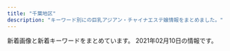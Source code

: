 ```yaml
---
title: "千葉地区"
description: "キーワード別にの巨乳アジアン・チャイナエステ嬢情報をまとめました。"
---
```


新着画像と新着キーワードをまとめています。
2021年02月10日の情報です。

<DmmAffiliateIns />
<KeywordTable
  shops={
    [
    {
        "url": "http://golden-time.jpn.mn/",
        "img_links": [
            "http://golden-time.jpn.mn/images/link_nav01.jpg",
            "http://golden-time.jpn.mn/photos/sites/69/2021/01/2021012611090539.jpg",
            "http://golden-time.jpn.mn/photos/sites/69/2020/05/2020053002120414.jpg",
            "http://golden-time.jpn.mn/images/ico01.png",
            "http://golden-time.jpn.mn/photos/sites/69/2021/01/202101261107036.jpg",
            "http://golden-time.jpn.mn/images/top_slider02.png",
            "http://golden-time.jpn.mn/images/side_mobile.jpg",
            "http://golden-time.jpn.mn/photos/sites/69/2020/10/2020100108270722.jpg",
            "http://golden-time.jpn.mn/images/link_nav03.jpg",
            "http://golden-time.jpn.mn/images/side_link.jpg",
            "http://golden-time.jpn.mn/photos/sites/69/2020/09/2020091207515151.jpg",
            "http://golden-time.jpn.mn/images/info2.jpg",
            "http://golden-time.jpn.mn/images/sp_top.jpg",
            "http://golden-time.jpn.mn/images/link_nav06.jpg",
            "http://golden-time.jpn.mn/photos/sites/69/2020/12/2020122203240620.jpg",
            "http://golden-time.jpn.mn/photos/sites/69/2020/11/2020110103164521.jpg",
            "http://golden-time.jpn.mn/photos/sites/69/2019/12/201912060728409.jpg",
            "http://golden-time.jpn.mn/photos/sites/69/2019/12/2019120209284771.jpg",
            "http://golden-time.jpn.mn/images/link_nav04.jpg",
            "http://golden-time.jpn.mn/photos/sites/69/2019/12/2019122305283220.jpg",
            "http://golden-time.jpn.mn/photos/sites/69/2019/12/2019120209284861.jpg",
            "http://golden-time.jpn.mn/photos/sites/69/2020/09/202009160836574.jpg",
            "http://golden-time.jpn.mn/photos/sites/69/2019/12/2019120209284923.jpg",
            "http://golden-time.jpn.mn/images/info1.jpg",
            "http://golden-time.jpn.mn/photos/sites/69/2019/12/2019120804110927-e1608100228846.jpg",
            "http://golden-time.jpn.mn/images/side_tel.jpg",
            "http://golden-time.jpn.mn/images/link_nav02.jpg",
            "http://golden-time.jpn.mn/photos/sites/69/2019/12/2019121206424523.jpg",
            "http://golden-time.jpn.mn/photos/sites/69/2020/11/2020110608161178.jpg",
            "http://golden-time.jpn.mn/images/link_nav05.jpg",
            "http://golden-time.jpn.mn/images/info3.jpg",
            "http://golden-time.jpn.mn/photos/sites/69/2020/09/2020091207514598.jpg",
            "http://golden-time.jpn.mn/photos/sites/69/2021/01/2021012611090539-e1612755078731.jpg",
            "http://golden-time.jpn.mn/photos/sites/69/2020/11/2020111607331079.jpg",
            "http://golden-time.jpn.mn/photos/sites/69/2021/01/2021012414241982.jpg",
            "http://golden-time.jpn.mn/photos/sites/69/2019/12/2019120901533068.jpg",
            "http://golden-time.jpn.mn/photos/sites/69/2020/06/2020061808580654.jpg",
            "http://golden-time.jpn.mn/images/top_slider01.jpg",
            "http://golden-time.jpn.mn/images/top.png",
            "http://golden-time.jpn.mn/photos/sites/69/2021/01/2021012414232370.jpg",
            "http://golden-time.jpn.mn/images/link_nav07.jpg",
            "http://golden-time.jpn.mn/photos/sites/69/2019/12/2019120804110927.jpg"
        ],
        "name": "\u30b4\u30fc\u30eb\u30c7\u30f3\u30bf\u30a4\u30e0",
        "keywords": {
            "84": 1,
            "C": 1,
            "89": 1,
            "85": 5,
            "D": 15,
            "E": 2,
            "83": 1,
            "80": 1,
            "87": 4,
            "86": 5
        },
        "station": "JR\u6d25\u7530\u6cbc\u99c5\u5317\u53e3"
    },
    {
        "url": "http://resortin.jpn.cm/",
        "img_links": [
            "http://resortin.jpn.cm/images/ser8.jpg",
            "http://resortin.jpn.cm/i/images/room1.jpg",
            "http://resortin.jpn.cm/images/ser1.jpg",
            "http://resortin.jpn.cm/photos/sites/33/2021/01/2021012821032298.jpeg",
            "http://resortin.jpn.cm/photos/sites/33/2019/10/2019101702012362.jpeg",
            "http://resortin.jpn.cm/photos/sites/33/2021/02/2021021011592797-e1612925978498.jpeg",
            "http://resortin.jpn.cm/photos/sites/33/2020/09/2020091518240675.jpeg",
            "http://resortin.jpn.cm/photos/sites/33/2020/12/2020122313271999-e1608697655298.jpeg",
            "http://resortin.jpn.cm/photos/sites/33/2020/06/2020062102472569.jpeg",
            "http://resortin.jpn.cm/photos/sites/33/2020/06/2020062103092760.jpeg",
            "http://resortin.jpn.cm/photos/sites/33/2020/10/2020102219295041.jpeg",
            "http://resortin.jpn.cm/photos/sites/33/2021/02/2021020210431926.jpg",
            "http://resortin.jpn.cm/images/top2.jpg",
            "http://resortin.jpn.cm/photos/sites/33/2019/12/2019121812191049-400x173.jpeg",
            "http://resortin.jpn.cm/images/koko_468x60.png",
            "http://resortin.jpn.cm/photos/sites/33/2019/10/2019101702025625-e1600094540382.jpeg",
            "http://resortin.jpn.cm/photos/sites/33/2020/07/2020072501415499-e1595608934436.jpeg",
            "http://resortin.jpn.cm/i/images/room2.jpg",
            "http://resortin.jpn.cm/photos/sites/33/2020/11/2020112701293043.jpeg",
            "http://resortin.jpn.cm/images/service.png",
            "http://resortin.jpn.cm/photos/sites/33/2020/09/2020091504135186.jpeg",
            "http://resortin.jpn.cm/photos/sites/33/2019/10/2019101702025625.jpeg",
            "http://resortin.jpn.cm/images/s_service.jpg",
            "http://resortin.jpn.cm/i/images/room3.jpg",
            "http://resortin.jpn.cm/photos/sites/33/2021/01/2021012821032298-e1611835415606.jpeg",
            "http://resortin.jpn.cm/images/ser7.jpg",
            "http://resortin.jpn.cm/images/s_news.png",
            "http://resortin.jpn.cm/photos/sites/33/2020/09/2020091504080714.jpeg",
            "http://resortin.jpn.cm/photos/sites/33/2020/12/2020120113271282.jpeg",
            "http://resortin.jpn.cm/photos/sites/33/2020/07/2020070322594031.jpeg",
            "http://resortin.jpn.cm/photos/sites/33/2019/10/2019101702000135.jpeg",
            "http://resortin.jpn.cm/images/s_staff.jpg",
            "http://resortin.jpn.cm/images/ser4.jpg",
            "http://resortin.jpn.cm/photos/sites/33/2019/10/2019101702000055.jpeg",
            "http://resortin.jpn.cm/photos/sites/33/2021/02/2021020503454256-e1612464353899.jpeg"
        ],
        "name": "\u30ea\u30be\u30fc\u30c8\u30fb\u30a4\u30f3",
        "keywords": {
            "85": 10,
            "87": 30,
            "86": 30,
            "D": 80,
            "E": 10,
            "89": 30,
            "88": 10,
            "C": 23
        },
        "station": "\u5343\u8449\u4e2d\u592e\u99c5\u6771\u53e3"
    },
    {
        "url": "http://m-relax.net/cocosia/",
        "keywords": {},
        "img_links": [
            "http://m-relax.net/cocosia/sp/images/bar-newface.png",
            "http://m-relax.net/cocosia/images/b-deli2.jpg",
            "http://m-relax.net/cocosia/images/c-interior.png",
            "http://m-relax.net/cocosia/staff/s-aya.jpg",
            "http://m-relax.net/cocosia/staff/s-mika.jpg",
            "http://m-relax.net/cocosia/staff/s-mayu.jpg",
            "http://m-relax.net/cocosia/staff/s-yuyu.jpg",
            "http://m-relax.net/cocosia/images/b-tel.png",
            "http://m-relax.net/cocosia/images/footter.png",
            "http://m-relax.net/cocosia/images/bar-therapist.png",
            "http://m-relax.net/cocosia/images/b-taisaku.png",
            "http://m-relax.net/cocosia/images/c-top.png",
            "http://m-relax.net/cocosia/images/tennai3.jpg",
            "http://m-relax.net/cocosia/sp/images/bar-cam.png",
            "http://m-relax.net/cocosia/images/b-hotstone2.png",
            "http://m-relax.net/cocosia/images/bar-newface.png",
            "http://m-relax.net/cocosia/sp/images/bar-twitter.png",
            "http://m-relax.net/cocosia/sp/images/bar-contact.png",
            "http://m-relax.net/cocosia/images/tennai2.jpg",
            "http://m-relax.net/cocosia/images/b-qr.jpg",
            "http://m-relax.net/cocosia/staff/s-mie.jpg",
            "http://m-relax.net/cocosia/images/bar-interior.png",
            "http://m-relax.net/cocosia/images/tennai4.jpg",
            "http://m-relax.net/cocosia/images/bar-twitter.png",
            "http://m-relax.net/cocosia/images/c-therapist.png",
            "http://m-relax.net/cocosia/images/bar-other.png",
            "http://m-relax.net/cocosia/images/bar-cam.png"
        ],
        "station": "\u5343\u8449\u4e2d\u592e\u99c5\u6771\u53e3",
        "name": "cocosia \u30b3\u30b3\u30b7\u30a2"
    },
    {
        "img_links": [
            "http://otona-room.work/3.jpg",
            "http://otona-room.work/head_1_3705_1534384950723871.jpg",
            "http://otona-room.work/5.jpg",
            "http://otona-room.work/2.jpg",
            "http://otona-room.work/b3.jpg",
            "http://otona-room.work/b2.jpg",
            "http://otona-room.work/staff_5562_1531961868171342.jpeg",
            "http://otona-room.work/1.jpg",
            "http://otona-room.work/g1.jpg",
            "http://otona-room.work/4.jpg",
            "http://otona-room.work/furo.jpg",
            "http://otona-room.work/staff_5630_1549447096342302.jpg",
            "http://otona-room.work/staff_7611_1551333114399883.jpg",
            "http://otona-room.work/staff_7611_1551333114399883.jpeg",
            "http://otona-room.work/movie.png",
            "http://otona-room.work/staff_5562_1531961868171342.jpg",
            "http://otona-room.work/37051558103226595099.jpg",
            "http://otona-room.work/0.jpg",
            "http://otona-room.work/g2.jpg",
            "http://otona-room.work/head_2_3705_1542686088990068.jpg"
        ],
        "station": "\u6804\u753a\u99c51\u756a\u53e3",
        "keywords": {},
        "name": "\u6843\u6e90\u90f7",
        "url": "http://otona-room.work/"
    },
    {
        "station": "\u4eac\u6210\u7dda\u5343\u8449\u4e2d\u592e\u99c5\u6771\u53e3",
        "name": "\u685c\u6843",
        "img_links": [
            "http://www.t-bell.work/images/news.jpg",
            "http://www.t-bell.work/images/6.jpg",
            "http://www.t-bell.work/img/megumi1.jpg",
            "http://www.t-bell.work/images/interior.png",
            "http://www.t-bell.work/images/10.jpg",
            "http://www.t-bell.work/img/miho1.jpg",
            "http://www.t-bell.work/images/1.jpg",
            "http://www.t-bell.work/img/momo1.jpg",
            "http://www.t-bell.work/images/4.jpg",
            "http://www.t-bell.work/images/sys1.png",
            "http://www.t-bell.work/img/ayumi2.jpg",
            "http://www.t-bell.work/images/head.jpg",
            "http://www.t-bell.work/img/ayumi1.jpg",
            "http://www.t-bell.work/images/8.jpg",
            "http://www.t-bell.work/img/sakura1.jpg",
            "http://www.t-bell.work/img/riri1.jpg",
            "http://www.t-bell.work/images/12.jpg",
            "http://www.t-bell.work/images/11.jpg",
            "http://www.t-bell.work/images/sys2.png",
            "http://www.t-bell.work/images/2.jpg",
            "http://www.t-bell.work/images/3.jpg",
            "http://www.t-bell.work/images/9.jpg",
            "http://www.t-bell.work/images/line.png",
            "http://www.t-bell.work/img/kumi2.jpg",
            "http://www.t-bell.work/images/interior1.png",
            "http://www.t-bell.work/img/mayu2.jpg",
            "http://www.t-bell.work/img/yuki1.jpg",
            "http://www.t-bell.work/images/interior_t.jpg",
            "http://www.t-bell.work/images/7.jpg",
            "http://www.t-bell.work/img/mayu1.jpg",
            "http://www.t-bell.work/images/5.jpg",
            "http://www.t-bell.work/img/kumi3.jpg",
            "http://www.t-bell.work/images/staff_t.jpg",
            "http://www.t-bell.work/img/kumi1.jpg",
            "http://www.t-bell.work/img/riri2.jpg",
            "http://www.t-bell.work/images/si.png",
            "http://www.t-bell.work/images/info.jpg"
        ],
        "url": "http://www.t-bell.work/",
        "keywords": {}
    },
    {
        "url": "http://www.miyu-est.com/",
        "img_links": [
            "http://www.miyu-est.com/images/s-3/3-4.jpg",
            "http://www.miyu-est.com/images/r-4.jpg",
            "http://www.miyu-est.com/images/staff/s2.jpg",
            "http://www.miyu-est.com/images/s-2/2-4.jpg",
            "http://www.miyu-est.com/images/r-3.jpg",
            "http://www.miyu-est.com/images/mobile.png",
            "http://www.miyu-est.com/images/r-6.jpg",
            "http://www.miyu-est.com/images/r-2.jpg",
            "http://www.miyu-est.com/images/staff/jinmi.jpg",
            "http://www.miyu-est.com/images/r-1.jpg",
            "http://www.miyu-est.com/images/r-5.jpg",
            "http://www.miyu-est.com/images/10.jpg",
            "http://www.miyu-est.com/images/newtit.jpg",
            "http://www.miyu-est.com/images/staff/harumi.jpg",
            "http://www.miyu-est.com/images/3.jpg",
            "http://www.miyu-est.com/images/staff/naomi.jpg",
            "http://www.miyu-est.com/images/titestaff.png",
            "http://www.miyu-est.com/images/staff/sora.jpg",
            "http://www.miyu-est.com/images/9.jpg",
            "http://www.miyu-est.com/images/staff/nana.jpg",
            "http://www.miyu-est.com/images/top.jpg"
        ],
        "name": "\u7f8e\u512a",
        "station": "\u7fd2\u5fd7\u91ce\u99c5",
        "keywords": {
            "87": 1,
            "F": 1
        }
    },
    {
        "station": "\u5343\u8449\u4e2d\u592e\u99c5\u6771\u53e3",
        "keywords": {
            "E": 1,
            "C": 14,
            "86": 2,
            "87": 1,
            "D": 2
        },
        "url": "http://yasuragi.jps.cm/",
        "name": "\u3084\u3059\u3089\u304e",
        "img_links": [
            "http://yasuragi.jps.cm/images/mobile.jpg",
            "http://yasuragi.jps.cm/images/top2.jpg",
            "http://yasuragi.jps.cm/images/news_dz.jpg",
            "http://yasuragi.jps.cm/images/news2.jpg",
            "http://yasuragi.jps.cm/images/top.jpg",
            "http://yasuragi.jps.cm/photos/sites/52/2017/01/staff3.jpg",
            "http://yasuragi.jps.cm/images/news.jpg",
            "http://yasuragi.jps.cm/images/r1.jpg",
            "http://yasuragi.jps.cm/images/room3.jpg",
            "http://yasuragi.jps.cm/photos/sites/52/2019/07/2019071306250533.jpg",
            "http://yasuragi.jps.cm/images/room4.jpg",
            "http://yasuragi.jps.cm/images/room2.jpg",
            "http://yasuragi.jps.cm/images/room1.jpg",
            "http://yasuragi.jps.cm/images/top1.jpg",
            "http://yasuragi.jps.cm/photos/sites/52/2020/12/2020121904260837.jpg",
            "http://yasuragi.jps.cm/photos/sites/52/2019/07/2019071306262265.jpg",
            "http://yasuragi.jps.cm/photos/sites/52/2020/12/2020120108410335.jpg",
            "http://yasuragi.jps.cm/images/staff1.jpg"
        ]
    },
    {
        "name": "\u30e9\u30d6\u30b2\u30fc\u30e0",
        "keywords": {
            "84": 2,
            "E": 2,
            "86": 4,
            "C": 21,
            "D": 20,
            "88": 2,
            "87": 16
        },
        "url": "http://www.lovegame.iesjp.com/",
        "img_links": [
            "http://www.lovegame.iesjp.com/img/goback.jpg",
            "http://www.lovegame.iesjp.com/files/040-02.jpg",
            "http://www.lovegame.iesjp.com/files/044.jpg",
            "http://www.lovegame.iesjp.com/img/pickup.jpg",
            "http://www.lovegame.iesjp.com/files/042-02.jpg",
            "http://www.lovegame.iesjp.com/files/002-02.jpg",
            "http://www.lovegame.iesjp.com/files/043-02.jpg",
            "http://www.lovegame.iesjp.com/files/008.jpg",
            "http://www.lovegame.iesjp.com/files/043.jpg",
            "http://www.lovegame.iesjp.com/files/045-02.jpg",
            "http://www.lovegame.iesjp.com/files/036.jpg",
            "http://www.lovegame.iesjp.com/files/008-02.jpg",
            "http://www.lovegame.iesjp.com/files/041.jpg",
            "http://www.lovegame.iesjp.com/files/026.jpg",
            "http://www.lovegame.iesjp.com/files/010-02.jpg",
            "http://www.lovegame.iesjp.com/images/slider/1.jpg",
            "http://www.lovegame.iesjp.com/files/029.jpg",
            "http://www.lovegame.iesjp.com/img/tel.png",
            "http://www.lovegame.iesjp.com/img/ttl_info.png",
            "http://www.lovegame.iesjp.com/files/036-02.jpg",
            "http://www.lovegame.iesjp.com/img/btn_side_mobile.jpg",
            "http://www.lovegame.iesjp.com/files/002.jpg",
            "http://www.lovegame.iesjp.com/files/045.jpg",
            "http://www.lovegame.iesjp.com/files/044-02.jpg",
            "http://www.lovegame.iesjp.com/images/slider/2.jpg",
            "http://www.lovegame.iesjp.com/img/btn_blog.png",
            "http://www.lovegame.iesjp.com/files/040.jpg",
            "http://www.lovegame.iesjp.com/files/041-02.jpg",
            "http://www.lovegame.iesjp.com/files/010.jpg",
            "http://www.lovegame.iesjp.com/files/026-02.jpg",
            "http://www.lovegame.iesjp.com/images/slider/3.jpg",
            "http://www.lovegame.iesjp.com/files/029-02.jpg",
            "http://www.lovegame.iesjp.com/img/ttl_news.png",
            "http://www.lovegame.iesjp.com/files/042.jpg"
        ],
        "station": "JR\u7a32\u6bdb\u99c5\u6771\u53e3"
    },
    {
        "station": "JR\u7a32\u6bdb\u99c5\u6771\u53e3",
        "img_links": [
            "https://inage-mensesthe.com/images/clear.png",
            "https://inage-mensesthe.com/staff/minami-l4.jpg",
            "https://inage-mensesthe.com/staff/coco-s2.jpg",
            "https://inage-mensesthe.com/staff/mai-s2.jpg",
            "https://inage-mensesthe.com/staff/momoka-top.jpg",
            "https://inage-mensesthe.com/staff/minami-l2.jpg",
            "https://inage-mensesthe.com/footer/footer-staff.png",
            "https://inage-mensesthe.com/staff/mai-l3.jpg",
            "https://inage-mensesthe.com/staff/satomi-l1.jpg",
            "https://inage-mensesthe.com/staff/satomi-s3.jpg",
            "https://inage-mensesthe.com/staff/momoka-l1.jpg",
            "https://inage-mensesthe.com/staff/sachi-s1.jpg",
            "https://inage-mensesthe.com/footer/footer-line.png",
            "https://inage-mensesthe.com/staff/minami-s3.jpg",
            "https://inage-mensesthe.com/staff/nana-l1.jpg",
            "https://inage-mensesthe.com/room/room-l3.jpg",
            "https://inage-mensesthe.com/staff/mai-s4.jpg",
            "https://inage-mensesthe.com/images/qrcode.png",
            "https://inage-mensesthe.com/staff/minami-s1.jpg",
            "https://inage-mensesthe.com/staff/nana-top.jpg",
            "https://inage-mensesthe.com/images/esthe4.jpg",
            "https://inage-mensesthe.com/massage/2021/02/11/sora-s1.jpg",
            "https://inage-mensesthe.com/staff/sachi-l4.jpg",
            "https://inage-mensesthe.com/staff/mai-s3.jpg",
            "https://inage-mensesthe.com/staff/nana-s1.jpg",
            "https://inage-mensesthe.com/room/room-l2.jpg",
            "https://inage-mensesthe.com/staff/coco-s4.jpg",
            "https://inage-mensesthe.com/massage/2021/01/25/emi-s1.jpg",
            "https://inage-mensesthe.com/staff/coco-s3.jpg",
            "https://inage-mensesthe.com/staff/satomi-l3.jpg",
            "https://inage-mensesthe.com/staff/minami-top.jpg",
            "https://inage-mensesthe.com/massage/2021/01/28/nana-s1.jpg",
            "https://inage-mensesthe.com/images/esthe2.jpg",
            "https://inage-mensesthe.com/staff/sachi-l1.jpg",
            "https://inage-mensesthe.com/footer/footer-tel.png",
            "https://inage-mensesthe.com/staff/sachi-l2.jpg",
            "https://inage-mensesthe.com/staff/mai-l4.jpg",
            "https://inage-mensesthe.com/staff/minami-s2.jpg",
            "https://inage-mensesthe.com/staff/sachi-s2.jpg",
            "https://inage-mensesthe.com/staff/satomi-l2.jpg",
            "https://inage-mensesthe.com/staff/satomi-s1.jpg",
            "https://inage-mensesthe.com/staff/mai-s1.jpg",
            "https://inage-mensesthe.com/room/room-l1.jpg",
            "https://inage-mensesthe.com/images/main1.jpg",
            "https://inage-mensesthe.com/icon/facebook.png",
            "https://inage-mensesthe.com/staff/sora-top.jpg",
            "https://inage-mensesthe.com/images/main-sp.jpg",
            "https://inage-mensesthe.com/icon/line.png",
            "https://inage-mensesthe.com/staff/coco-l1.jpg",
            "https://inage-mensesthe.com/images/header3.png",
            "https://inage-mensesthe.com/icon/twitter.png",
            "https://inage-mensesthe.com/massage/2020/12/18/momoka-s1.jpg",
            "https://inage-mensesthe.com/staff/minami-l1.jpg",
            "https://inage-mensesthe.com/staff/coco-top.jpg",
            "https://inage-mensesthe.com/images/esthe1.jpg",
            "https://inage-mensesthe.com/staff/coco-l2.jpg",
            "https://inage-mensesthe.com/staff/sora-l1.jpg",
            "https://inage-mensesthe.com/staff/sora-s1.jpg",
            "https://inage-mensesthe.com/icon/yelp.png",
            "https://inage-mensesthe.com/staff/satomi-s2.jpg",
            "https://inage-mensesthe.com/staff/minami-s4.jpg",
            "https://inage-mensesthe.com/room/room-l4.jpg",
            "https://inage-mensesthe.com/staff/minami-l3.jpg",
            "https://inage-mensesthe.com/staff/sachi-s4.jpg",
            "https://inage-mensesthe.com/staff/mai-l2.jpg",
            "https://inage-mensesthe.com/staff/satomi-top.jpg",
            "https://inage-mensesthe.com/staff/sachi-top.jpg",
            "https://inage-mensesthe.com/images/esthe3.jpg",
            "https://inage-mensesthe.com/staff/coco-l4.jpg",
            "https://inage-mensesthe.com/staff/sachi-l3.jpg",
            "https://inage-mensesthe.com/staff/sachi-s3.jpg",
            "https://inage-mensesthe.com/staff/coco-l3.jpg",
            "https://inage-mensesthe.com/staff/momoka-s1.jpg",
            "https://inage-mensesthe.com/staff/coco-s1.jpg",
            "https://inage-mensesthe.com/staff/mai-l1.jpg",
            "https://inage-mensesthe.com/staff/mai-top.jpg"
        ],
        "url": "https://inage-mensesthe.com/",
        "name": "Sherry",
        "keywords": {
            "84": 9,
            "88": 18,
            "87": 9,
            "90": 18,
            "86": 9,
            "85": 9
        }
    },
    {
        "img_links": [
            "http://es-happy.work/images/sys2.jpg",
            "http://es-happy.work/images/topgirl.jpg",
            "http://es-happy.work/images/tr2.jpg",
            "http://es-happy.work/images/sys3.jpg",
            "http://es-happy.work/staff/momo.jpg",
            "http://es-happy.work/images/int2.jpg",
            "http://es-happy.work/images/news.jpg",
            "http://es-happy.work/images/sys1.jpg",
            "http://es-happy.work/images/interior_t.jpg",
            "http://es-happy.work/images/tr3.jpg",
            "http://es-happy.work/images/head.jpg",
            "http://es-happy.work/staff/sora.jpg",
            "http://es-happy.work/images/tr1.jpg",
            "http://es-happy.work/images/3.jpg",
            "http://es-happy.work/images/2.jpg",
            "http://es-happy.work/images/ac2.jpg",
            "http://es-happy.work/images/concept.jpg",
            "http://es-happy.work/images/ac1.jpg",
            "http://es-happy.work/images/int1.jpg",
            "http://es-happy.work/images/tr.jpg",
            "http://es-happy.work/images/1.jpg",
            "http://es-happy.work/img/sora1.jpg",
            "http://es-happy.work/images/staff_t.jpg",
            "http://es-happy.work/img/momo1.jpg",
            "http://es-happy.work/staff/runa.jpg",
            "http://es-happy.work/img/runa1.jpg",
            "http://es-happy.work/images/int3.jpg"
        ],
        "station": "JR\u6210\u7530\u99c5",
        "url": "http://es-happy.work/",
        "keywords": {},
        "name": "\u60a0"
    },
    {
        "url": "http://www.relax-leo.com/",
        "keywords": {
            "85": 24,
            "C": 13,
            "86": 12
        },
        "name": "Leo",
        "img_links": [
            "http://www.relax-leo.com/files/008-03.jpg",
            "http://www.relax-leo.com/files/022.jpg",
            "http://www.relax-leo.com/img/material/backlistbtn.png",
            "http://www.relax-leo.com/files/019-03.jpg",
            "http://www.relax-leo.com/thumbnails/019.jpg",
            "http://www.relax-leo.com/thumbnails/015.jpg",
            "http://www.relax-leo.com/files/021.jpg",
            "http://www.relax-leo.com/files/015-02.jpg",
            "http://www.relax-leo.com/thumbnails/008.jpg",
            "http://www.relax-leo.com/files/011-03.jpg",
            "http://www.relax-leo.com/files/023-03.jpg",
            "http://www.relax-leo.com/files/021-02.jpg",
            "http://www.relax-leo.com/i/img/operation/img_service_01.png",
            "http://www.relax-leo.com/img/material/frameback.png",
            "http://www.relax-leo.com/thumbnails/023.jpg",
            "http://www.relax-leo.com/files/019.jpg",
            "http://www.relax-leo.com/img/material/top_t5.png",
            "http://www.relax-leo.com/img/material/p4_ct1.png",
            "http://www.relax-leo.com/files/023-02.jpg",
            "http://www.relax-leo.com/i/img/operation/img_service_02.png",
            "http://www.relax-leo.com/files/018-03.jpg",
            "http://www.relax-leo.com/files/015-03.jpg",
            "http://www.relax-leo.com/files/022-02.jpg",
            "http://www.relax-leo.com/files/010-02.jpg",
            "http://www.relax-leo.com/img/top/img_service_01.png",
            "http://www.relax-leo.com/img/material/gm5_rollout.png",
            "http://www.relax-leo.com/img/material/p7_ct1.png",
            "http://www.relax-leo.com/img/material/gm1_rollout.png",
            "http://www.relax-leo.com/i/img/operation/img_service_04.png",
            "http://www.relax-leo.com/img/material/frames.png",
            "http://www.relax-leo.com/img/material/top_t1.png",
            "http://www.relax-leo.com/img/material/gm6_rollout.png",
            "http://www.relax-leo.com/files/011-02.jpg",
            "http://www.relax-leo.com/img/material/p3_ct1.png",
            "http://www.relax-leo.com/files/018.jpg",
            "http://www.relax-leo.com/files/010.jpg",
            "http://www.relax-leo.com/index4.jpg",
            "http://www.relax-leo.com/img/material/age.png",
            "http://www.relax-leo.com/thumbnails/011.jpg",
            "http://www.relax-leo.com/files/023.jpg",
            "http://www.relax-leo.com/thumbnails/009.jpg",
            "http://www.relax-leo.com/img/material/p3_ct2.png",
            "http://www.relax-leo.com/img/material/top_t3.png",
            "http://www.relax-leo.com/files/009-02.jpg",
            "http://www.relax-leo.com/thumbnails/022.jpg",
            "http://www.relax-leo.com/img/material/p2_ct1.png",
            "http://www.relax-leo.com/thumbnails/018.jpg",
            "http://www.relax-leo.com/img/material/top_pickback.png",
            "http://www.relax-leo.com/img/top/img_service_02.png",
            "http://www.relax-leo.com/thumbnails/010.jpg",
            "http://www.relax-leo.com/files/010-03.jpg",
            "http://www.relax-leo.com/img/top/img_service_04.png",
            "http://www.relax-leo.com/img/material/top_t4.png",
            "http://www.relax-leo.com/thumbnails/021.jpg",
            "http://www.relax-leo.com/img/top/img_service_03.png",
            "http://www.relax-leo.com/img/material/gm3_rollout.png",
            "http://www.relax-leo.com/files/008.jpg",
            "http://www.relax-leo.com/files/019-02.jpg",
            "http://www.relax-leo.com/img/material/camp20201027.jpg",
            "http://www.relax-leo.com/img/material/top_t2.png",
            "http://www.relax-leo.com/img/material/gm4_rollout.png",
            "http://www.relax-leo.com/files/021-03.jpg",
            "http://www.relax-leo.com/i/img/operation/img_service_03.png",
            "http://www.relax-leo.com/files/018-02.jpg",
            "http://www.relax-leo.com/img/material/att.png",
            "http://www.relax-leo.com/files/009.jpg",
            "http://www.relax-leo.com/files/022-03.jpg",
            "http://www.relax-leo.com/files/009-03.jpg",
            "http://www.relax-leo.com/files/008-02.jpg",
            "http://www.relax-leo.com/files/015.jpg",
            "http://www.relax-leo.com/files/011.jpg",
            "http://www.relax-leo.com/img/material/p5_ct1.png",
            "http://www.relax-leo.com/img/material/gm2_rollout.png"
        ],
        "station": "\u52dd\u7530\u53f0\u99c5\u5357\u53e3"
    },
    {
        "keywords": {},
        "station": "\u5343\u8449\u4e2d\u592e\u99c5\u6771\u53e3",
        "img_links": [
            "http://www.es-lime.info/images/int1.jpg",
            "http://www.es-lime.info/img/miyuki1.jpg",
            "http://www.es-lime.info/images/rec.jpg",
            "http://www.es-lime.info/staff/yuki.jpg",
            "http://www.es-lime.info/images/int2.png",
            "http://www.es-lime.info/images/right.png",
            "http://www.es-lime.info/staff/miyuki.jpg",
            "http://www.es-lime.info/images/menu/staff.png",
            "http://www.es-lime.info/images/tg.png",
            "http://www.es-lime.info/staff/rina.jpg",
            "http://www.es-lime.info/images/interior_t.jpg",
            "http://www.es-lime.info/images/tel.png",
            "http://www.es-lime.info/staff/ai.jpg",
            "http://www.es-lime.info/img/megumi1.jpg",
            "http://www.es-lime.info/images/sys.jpg",
            "http://www.es-lime.info/images/menu/top.png",
            "http://www.es-lime.info/staff/ayumi.jpg",
            "http://www.es-lime.info/images/time.jpg",
            "http://www.es-lime.info/img/rina1.jpg",
            "http://www.es-lime.info/images/news.jpg",
            "http://www.es-lime.info/images/menu/interior.png",
            "http://www.es-lime.info/img/ai1.jpg",
            "http://www.es-lime.info/img/eko1.jpg",
            "http://www.es-lime.info/images/staff_t.jpg",
            "http://www.es-lime.info/img/yuki1.jpg",
            "http://www.es-lime.info/staff/eko.jpg",
            "http://www.es-lime.info/img/ayumi1.jpg",
            "http://www.es-lime.info/staff/megumi.jpg"
        ],
        "name": "Flower",
        "url": "http://www.es-lime.info/"
    },
    {
        "url": "http://soga.jpest.net/",
        "img_links": [
            "http://soga.jpest.net/uploads//sites/35/2020/12/req_03-1.jpg",
            "http://soga.jpest.net/uploads//sites/35/2020/12/g2.jpg",
            "http://soga.jpest.net/uploads//sites/35/2020/12/g1.jpg",
            "http://soga.jpest.net/uploads//sites/35/2020/12/con02-1.jpg",
            "http://soga.jpest.net/uploads//sites/35/2020/12/r1.jpg",
            "http://soga.jpest.net/uploads//sites/35/2020/12/staff.jpg",
            "http://soga.jpest.net/uploads//sites/35/2020/12/r2.jpg",
            "http://soga.jpest.net/uploads//sites/35/2020/12/r3.jpg",
            "http://soga.jpest.net/uploads//sites/35/2020/12/r4.jpg",
            "http://soga.jpest.net/uploads//sites/35/2020/12/g3.jpg",
            "http://soga.jpest.net/uploads//sites/35/2020/12/con01-1.jpg",
            "http://soga.jpest.net/uploads//sites/35/2020/12/con03-1.jpg"
        ],
        "name": "\u79cb\u685c\u30fb\u30b3\u30b9\u30e2\u30b9",
        "station": "JR\u8607\u6211\u99c5\u6771\u53e3",
        "keywords": {}
    },
    {
        "station": "JR\u6d25\u7530\u6cbc\u99c5\u5317\u53e3",
        "keywords": {
            "87": 39,
            "83": 13,
            "89": 13,
            "88": 39,
            "84": 26,
            "86": 13,
            "85": 13,
            "C": 34,
            "E": 56,
            "F": 43,
            "D": 54
        },
        "name": "\u5929\u4f7f\u306e\u68ee",
        "img_links": [
            "https://tenshinomori.xyz.mn/photos/sites/11/2020/09/2020091810504376.jpg",
            "https://tenshinomori.xyz.mn/images/room3.jpg",
            "https://tenshinomori.xyz.mn/images/room2.jpg",
            "https://tenshinomori.xyz.mn/images/s_staff.png",
            "https://tenshinomori.xyz.mn/images/info.jpg",
            "https://tenshinomori.xyz.mn/images/room1.jpg",
            "https://tenshinomori.xyz.mn/images/m11.jpg",
            "https://tenshinomori.xyz.mn/photos/sites/11/2020/08/2020082801335944-e1598684436869.jpg",
            "https://tenshinomori.xyz.mn/images/s3.png",
            "https://tenshinomori.xyz.mn/images/m12.jpg",
            "https://tenshinomori.xyz.mn/images/m9.jpg",
            "https://tenshinomori.xyz.mn/photos/sites/11/2020/09/2020091111050813.jpg",
            "https://tenshinomori.xyz.mn/images/m13.jpg",
            "https://tenshinomori.xyz.mn/photos/sites/11/2020/09/2020092918150341.jpg",
            "https://tenshinomori.xyz.mn/photos/sites/11/2020/08/2020082801351653.jpg",
            "https://tenshinomori.xyz.mn/images/m14.jpg",
            "https://tenshinomori.xyz.mn/images/s_link.png",
            "https://tenshinomori.xyz.mn/images/m10.jpg",
            "https://tenshinomori.xyz.mn/photos/sites/11/2021/01/2021012512272978.jpg",
            "https://tenshinomori.xyz.mn/photos/sites/11/2021/01/2021010815482045.jpg",
            "https://tenshinomori.xyz.mn/photos/sites/11/2020/09/2020092915301397-e1601361023899.jpeg",
            "https://tenshinomori.xyz.mn/images/m15.jpg",
            "https://tenshinomori.xyz.mn/images/s_news.png",
            "https://tenshinomori.xyz.mn/photos/sites/11/2020/08/2020082801351383.jpg",
            "https://tenshinomori.xyz.mn/photos/sites/11/2020/11/2020110419415087.jpg",
            "https://tenshinomori.xyz.mn/photos/sites/11/2021/01/2021012512272978-e1612588239327.jpg",
            "https://tenshinomori.xyz.mn/images/m8.jpg",
            "https://tenshinomori.xyz.mn/images/m7.jpg",
            "https://tenshinomori.xyz.mn/images/s_pick.png",
            "https://tenshinomori.xyz.mn/photos/sites/11/2020/12/2020121613443586.jpg",
            "https://tenshinomori.xyz.mn/images/mobile.jpg",
            "https://tenshinomori.xyz.mn/photos/sites/11/2020/10/2020101312202426.jpg",
            "https://tenshinomori.xyz.mn/photos/sites/11/2020/12/2020121016271562.jpg",
            "https://tenshinomori.xyz.mn/photos/sites/11/2020/08/2020082814393594.jpg",
            "https://tenshinomori.xyz.mn/photos/sites/11/2020/09/2020091810504376-e1600835665263.jpg",
            "https://tenshinomori.xyz.mn/images/s1.png",
            "https://tenshinomori.xyz.mn/images/room4.jpg",
            "https://tenshinomori.xyz.mn/images/s_massage.png",
            "https://tenshinomori.xyz.mn/images/top.png"
        ],
        "url": "https://tenshinomori.xyz.mn/"
    },
    {
        "img_links": [
            "http://suijyonohana.oks.bz/photos/sites/74/2020/01/2020010304114481.jpg",
            "http://suijyonohana.oks.bz/photos/sites/74/2019/12/2019122302573417.jpg",
            "http://suijyonohana.oks.bz/photos/sites/74/2019/11/2019112009095899.jpg",
            "http://suijyonohana.oks.bz/photos/sites/74/2019/05/2019052508374052.jpg",
            "http://suijyonohana.oks.bz/photos/sites/74/2019/11/2019112903322854.jpg",
            "http://suijyonohana.oks.bz/photos/sites/74/2020/04/202004230549442.jpg",
            "http://suijyonohana.oks.bz/photos/sites/74/2019/10/2019102803554338.jpg",
            "http://suijyonohana.oks.bz/photos/sites/74/2019/10/2019102108484557.jpg",
            "http://suijyonohana.oks.bz/photos/sites/74/2019/12/2019121708275675.jpg",
            "http://suijyonohana.oks.bz/photos/sites/74/2019/04/2019040607544466.jpg",
            "http://suijyonohana.oks.bz/images/room3.jpg",
            "http://suijyonohana.oks.bz/photos/sites/74/2019/11/2019110304043160.jpg",
            "http://suijyonohana.oks.bz/photos/sites/74/2020/12/2020120108505493.jpg",
            "http://suijyonohana.oks.bz/photos/sites/74/2020/09/2020091304214310.jpg",
            "http://suijyonohana.oks.bz/photos/sites/74/2019/11/2019111305503524.jpg",
            "http://suijyonohana.oks.bz/photos/sites/74/2019/12/201912100316363.jpg",
            "http://suijyonohana.oks.bz/photos/sites/74/2019/04/2019040607544577.jpg",
            "http://suijyonohana.oks.bz/photos/sites/74/2019/07/2019071908205295.jpg",
            "http://suijyonohana.oks.bz/images/end1.jpg",
            "http://suijyonohana.oks.bz/images/room2.jpg",
            "http://suijyonohana.oks.bz/photos/sites/74/2019/11/2019110805565047.jpg",
            "http://suijyonohana.oks.bz/photos/sites/74/2019/11/2019110805570462.jpg",
            "http://suijyonohana.oks.bz/photos/sites/74/2019/11/2019110107361498.jpg",
            "http://suijyonohana.oks.bz/photos/sites/74/2020/02/2020020702453147.jpg",
            "http://suijyonohana.oks.bz/photos/sites/74/2019/08/2019082909370533.jpg",
            "http://suijyonohana.oks.bz/photos/sites/74/2019/09/2019091305051898.jpg",
            "http://suijyonohana.oks.bz/images/s_staff.png",
            "http://suijyonohana.oks.bz/images/face.png",
            "http://suijyonohana.oks.bz/photos/sites/74/2019/11/2019111408343456.jpg",
            "http://suijyonohana.oks.bz/photos/sites/74/2020/01/2020010806110063.jpg",
            "http://suijyonohana.oks.bz/photos/sites/74/2019/05/2019052508384096.jpg",
            "http://suijyonohana.oks.bz/photos/sites/74/2019/11/2019110107361049.jpg",
            "http://suijyonohana.oks.bz/photos/sites/74/2020/02/2020021802145941.jpg",
            "http://suijyonohana.oks.bz/photos/sites/74/2019/12/2019122302574122.jpg",
            "http://suijyonohana.oks.bz/photos/sites/74/2019/12/2019121003163725.jpg",
            "http://suijyonohana.oks.bz/photos/sites/74/2020/01/2020012909451773.jpg",
            "http://suijyonohana.oks.bz/photos/sites/74/2019/11/2019112303312062.jpg",
            "http://suijyonohana.oks.bz/photos/sites/74/2019/10/2019102807073442.jpg",
            "http://suijyonohana.oks.bz/photos/sites/74/2019/10/2019102803554653.jpg",
            "http://suijyonohana.oks.bz/photos/sites/74/2020/01/2020012909451396.jpg",
            "http://suijyonohana.oks.bz/photos/sites/74/2019/11/2019111305503023.jpg",
            "http://suijyonohana.oks.bz/images/room1.jpg",
            "http://suijyonohana.oks.bz/photos/sites/74/2019/12/2019121208173881.jpg",
            "http://suijyonohana.oks.bz/photos/sites/74/2019/11/2019111305502437.jpg",
            "http://suijyonohana.oks.bz/photos/sites/74/2019/07/2019071408493715.jpg",
            "http://suijyonohana.oks.bz/images/room4.jpg",
            "http://suijyonohana.oks.bz/photos/sites/74/2019/05/2019051908111982.jpg",
            "http://suijyonohana.oks.bz/photos/sites/74/2019/04/2019040607404665.jpg",
            "http://suijyonohana.oks.bz/photos/sites/74/2020/09/202009130421418.jpg",
            "http://suijyonohana.oks.bz/photos/sites/74/2019/12/2019120503232468.jpg",
            "http://suijyonohana.oks.bz/photos/sites/74/2019/11/2019112903321914.jpg",
            "http://suijyonohana.oks.bz/images/top1.jpg",
            "http://suijyonohana.oks.bz/photos/sites/74/2020/09/2020092307293684.jpg",
            "http://suijyonohana.oks.bz/photos/sites/74/2019/12/2019120503231885.jpg",
            "http://suijyonohana.oks.bz/photos/sites/74/2019/11/2019111409121610.jpg",
            "http://suijyonohana.oks.bz/images/mobile.png",
            "http://suijyonohana.oks.bz/photos/sites/74/2019/10/2019100603440218.jpg",
            "http://suijyonohana.oks.bz/images/s_news.png",
            "http://suijyonohana.oks.bz/photos/sites/74/2019/11/2019112303312820.jpg",
            "http://suijyonohana.oks.bz/photos/sites/74/2020/01/2020010806110196.jpg",
            "http://suijyonohana.oks.bz/photos/sites/74/2019/04/2019040607544553.jpg",
            "http://suijyonohana.oks.bz/photos/sites/74/2020/11/2020110804255484.jpg",
            "http://suijyonohana.oks.bz/photos/sites/74/2019/04/2019040808230099.jpg",
            "http://suijyonohana.oks.bz/photos/sites/74/2019/05/201905230829246.jpg",
            "http://suijyonohana.oks.bz/photos/sites/74/2019/11/2019111409122064.jpg",
            "http://suijyonohana.oks.bz/photos/sites/74/2019/12/2019121003173867.jpg",
            "http://suijyonohana.oks.bz/images/top2.jpg",
            "http://suijyonohana.oks.bz/photos/sites/74/2020/02/2020021802145314.jpg",
            "http://suijyonohana.oks.bz/images/top.jpg",
            "http://suijyonohana.oks.bz/photos/sites/74/2019/04/2019040607544418.jpg",
            "http://suijyonohana.oks.bz/photos/sites/74/2019/08/2019080504172342.jpg",
            "http://suijyonohana.oks.bz/photos/sites/74/2019/10/2019101806091624.jpg"
        ],
        "station": "JR\u7a32\u6bdb\u99c5\u897f\u53e3",
        "keywords": {
            "E": 6,
            "87": 9,
            "86": 11,
            "83": 8,
            "F": 1,
            "C": 12,
            "89": 1,
            "88": 2,
            "85": 3,
            "81": 1,
            "D": 16
        },
        "name": "\u7a32\u6bdb \u7a76\u6975\u30e9\u30a6\u30a1\u30fc\u30ba",
        "url": "http://suijyonohana.oks.bz/"
    },
    {
        "img_links": [
            "http://happiness.jpn.vin/images/img_service03.jpg",
            "http://happiness.jpn.vin/images/room7.jpg",
            "http://happiness.jpn.vin/images/link_nav03.jpg",
            "http://happiness.jpn.vin/photos/sites/52/2020/10/2020100102525072.jpg",
            "http://happiness.jpn.vin/images/room8.jpg",
            "http://happiness.jpn.vin/images/sp_nav01.png",
            "http://happiness.jpn.vin/photos/sites/52/2020/06/2020061105480355.jpg",
            "http://happiness.jpn.vin/images/top.png",
            "http://happiness.jpn.vin/images/room5.jpg",
            "http://happiness.jpn.vin/images/sp_tit_staff.png",
            "http://happiness.jpn.vin/images/card.png",
            "http://happiness.jpn.vin/images/link_nav04.jpg",
            "http://happiness.jpn.vin/images/link_nav02.jpg",
            "http://happiness.jpn.vin/images/img_service01.jpg",
            "http://happiness.jpn.vin/photos/sites/52/2020/06/2020061307230771.jpg",
            "http://happiness.jpn.vin/images/end.png",
            "http://happiness.jpn.vin/images/sp_nav02.png",
            "http://happiness.jpn.vin/images/link_nav05.jpg",
            "http://happiness.jpn.vin/images/link_nav01.jpg",
            "http://happiness.jpn.vin/images/link_nav06.jpg",
            "http://happiness.jpn.vin/images/sp_nav03.png",
            "http://happiness.jpn.vin/images/sp_tit_news.png",
            "http://happiness.jpn.vin/images/room6.jpg",
            "http://happiness.jpn.vin/images/re.png",
            "http://happiness.jpn.vin/images/img_service02.jpg",
            "http://happiness.jpn.vin/images/sp_end.jpg",
            "http://happiness.jpn.vin/photos/sites/52/2020/06/2020061106010711.jpg",
            "http://happiness.jpn.vin/images/sp_top.jpg",
            "http://happiness.jpn.vin/photos/sites/52/2020/06/2020061106025814.jpg"
        ],
        "name": "Happiness",
        "keywords": {
            "C": 12,
            "D": 30,
            "87": 12,
            "85": 6,
            "86": 12
        },
        "url": "http://happiness.jpn.vin/",
        "station": "\u516b\u5343\u4ee3\u53f0\u99c5\u897f\u53e3"
    },
    {
        "name": "\u6a58",
        "keywords": {
            "D": 1,
            "C": 3
        },
        "url": "http://tachibana.me-es.com/",
        "station": "JR\u7a32\u6bdb\u99c5\u6771\u53e3",
        "img_links": [
            "http://tachibana.me-es.com/images/sub_13.jpg",
            "http://tachibana.me-es.com/images/r04.jpg",
            "http://tachibana.me-es.com/images/r01.jpg",
            "http://tachibana.me-es.com/images/index_17.jpg",
            "http://tachibana.me-es.com/images/index_01.jpg",
            "http://tachibana.me-es.com/images/index_04.jpg",
            "http://tachibana.me-es.com/images/index_02.jpg",
            "http://tachibana.me-es.com/images/r02.jpg",
            "http://tachibana.me-es.com/girl/04.jpg",
            "http://tachibana.me-es.com/images/index_07.jpg",
            "http://tachibana.me-es.com/images/index_05.jpg",
            "http://tachibana.me-es.com/images/index_13.jpg",
            "http://tachibana.me-es.com/images/rec.jpg",
            "http://tachibana.me-es.com/images/index_06.jpg",
            "http://tachibana.me-es.com/images/index_08.jpg",
            "http://tachibana.me-es.com/girl/03.jpg",
            "http://tachibana.me-es.com/images/info_10.jpg",
            "http://tachibana.me-es.com/images/rec_10.jpg",
            "http://tachibana.me-es.com/images/index_15.jpg",
            "http://tachibana.me-es.com/images/index_09.jpg",
            "http://tachibana.me-es.com/images/staff_10.jpg",
            "http://tachibana.me-es.com/images/index_10.jpg",
            "http://tachibana.me-es.com/images/info_tit.jpg",
            "http://tachibana.me-es.com/images/index_03.jpg",
            "http://tachibana.me-es.com/girl/00.jpg",
            "http://tachibana.me-es.com/girl/02.jpg",
            "http://tachibana.me-es.com/images/r03.jpg",
            "http://tachibana.me-es.com/girl/01.jpg"
        ]
    },
    {
        "name": "\u30ea\u30be\u30fc\u30c8MAX",
        "station": "\u5343\u8449\u4e2d\u592e\u99c5\u6771\u53e3",
        "url": "http://resort-max.jpn.mn/",
        "keywords": {
            "C": 2,
            "87": 6,
            "89": 4,
            "86": 6,
            "D": 10,
            "E": 4
        },
        "img_links": [
            "http://resort-max.jpn.mn/images/1.jpg",
            "http://resort-max.jpn.mn/photos/sites/133/2020/09/2020091614044433.jpeg",
            "http://resort-max.jpn.mn/images/top1.jpg",
            "http://resort-max.jpn.mn/images/ser6.jpg",
            "http://resort-max.jpn.mn/images/s_staff.png",
            "http://resort-max.jpn.mn/images/ser5.jpg",
            "http://resort-max.jpn.mn/photos/sites/133/2021/01/2021012821062568.jpeg",
            "http://resort-max.jpn.mn/photos/sites/133/2020/09/2020091516030829.jpeg",
            "http://resort-max.jpn.mn/photos/sites/133/2021/02/2021021012124565-e1612926777573.jpg",
            "http://resort-max.jpn.mn/images/ser2.jpg",
            "http://resort-max.jpn.mn/images/ser1.jpg",
            "https://resortin.jpn.cm/photos/sites/33/2021/01/2021012821032298-e1611835415606.jpeg",
            "http://resort-max.jpn.mn/images/link1.jpg",
            "http://resort-max.jpn.mn/photos/sites/133/2021/01/2021020202471978-e1612201654336.jpeg",
            "http://resort-max.jpn.mn/photos/sites/133/2020/11/2020120113304693.jpeg",
            "http://resort-max.jpn.mn/images/mobile.jpg",
            "http://resort-max.jpn.mn/images/ser3.jpg",
            "http://resort-max.jpn.mn/photos/sites/133/2021/01/2021020202471978.jpeg",
            "http://resort-max.jpn.mn/photos/sites/133/2020/09/2020091516060643.jpeg",
            "http://resort-max.jpn.mn/images/s_reruit.png",
            "http://resortin.a1.e.fan.bz/upload/sites/33/2021/02/2021020503454256-e1612464353899.jpeg",
            "http://resort-max.jpn.mn/photos/sites/133/2020/10/2020102302580836.jpeg",
            "http://resort-max.jpn.mn/images/ser4.jpg",
            "http://resort-max.jpn.mn/images/news.png",
            "http://resort-max.jpn.mn/images/2.jpg",
            "http://resort-max.jpn.mn/photos/sites/133/2020/11/2020112701410199.jpeg",
            "http://resort-max.jpn.mn/images/info.jpg",
            "http://resort-max.jpn.mn/images/top.jpg"
        ]
    },
    {
        "img_links": [
            "http://tyuiopew.xyz/uploads/201126/1-2011261434211X.jpg",
            "http://tyuiopew.xyz/static/picture/bar-infomation.png",
            "http://tyuiopew.xyz/uploads/201113/1-201113140121425.jpg",
            "http://tyuiopew.xyz/static/picture/bar-girls.png",
            "http://tyuiopew.xyz/static/picture/bar-inte.png",
            "http://tyuiopew.xyz/static/picture/info1.jpg",
            "http://tyuiopew.xyz/uploads/201015/1-201015092312434.jpg",
            "http://tyuiopew.xyz/uploads/210106/1-210106132U6206.jpg",
            "http://tyuiopew.xyz/static/picture/info2.jpg",
            "http://tyuiopew.xyz/static/picture/bar-news.png",
            "http://tyuiopew.xyz/uploads/201015/1-20101509223C14.jpg",
            "http://tyuiopew.xyz/static/picture/girls-bar.png",
            "http://tyuiopew.xyz/uploads/201015/1-201015092252D0.jpg",
            "http://tyuiopew.xyz/static/picture/info_text.jpg"
        ],
        "name": "\u30cf\u30ca\u30df\u30ba\u30ad",
        "url": "http://tyuiopew.xyz/",
        "keywords": {
            "C": 3,
            "85": 5,
            "D": 3,
            "87": 1
        },
        "station": "JR\u6d25\u7530\u6cbc\u99c5\u5317\u53e3"
    },
    {
        "station": "JR\u4f50\u5009\u99c5\u5317\u53e3",
        "keywords": {},
        "img_links": [
            "http://aroma-relax.pink/images/cg03.jpg",
            "http://aroma-relax.pink/images/top.jpg",
            "http://aroma-relax.pink/images/cg01.jpg",
            "http://aroma-relax.pink/images/r1.jpg",
            "http://aroma-relax.pink/images/cg02.jpg",
            "http://aroma-relax.pink/images/cg011.jpg",
            "http://aroma-relax.pink/link/menlog.jpg",
            "http://aroma-relax.pink/images/cg05.jpg",
            "http://aroma-relax.pink/images/r2.jpg"
        ],
        "name": "\u6e80\u8db3",
        "url": "http://aroma-relax.pink/"
    },
    {
        "name": "utopia \uff5e\u30e6\u30fc\u30c8\u30d4\u30a2\uff5e",
        "url": "http://utopia.relax-good.com/",
        "station": "JR\u6d25\u7530\u6cbc\u99c5\u5317\u53e3",
        "keywords": {},
        "img_links": [
            "http://utopia.relax-good.com/img/cast/nana-01.jpg",
            "http://utopia.relax-good.com/img/cast/rina-02.jpg",
            "http://utopia.relax-good.com/img/banners/20161121110248_DHQPVQBC_UXZGZTLA.jpg",
            "https://scdn.line-apps.com/n/line_add_friends/btn/ja.png",
            "http://utopia.relax-good.com/img/cast/mina-01.jpg",
            "http://utopia.relax-good.com/img/cast/miya-01.jpg",
            "http://utopia.relax-good.com/img/cast/mari-02.jpg",
            "http://utopia.relax-good.com/img/cast/kaori-02.jpg",
            "http://utopia.relax-good.com/img/cast/uc.jpg",
            "http://utopia.relax-good.com/img/cast/momo-01.jpg",
            "https://qr-official.line.me/sid/M/vig0320r.png",
            "http://utopia.relax-good.com/img/interior/lobby.jpg",
            "http://utopia.relax-good.com/img/cast/natsumi-02.jpg",
            "http://utopia.relax-good.com/img/cast/rumi-04.jpg",
            "http://utopia.relax-good.com/img/cast/emi-01.jpg",
            "http://utopia.relax-good.com/img/cast/aki-02.jpg",
            "http://utopia.relax-good.com/img/cast/yuki-01.jpg",
            "http://menlog.net/link/menlog8831.jpg",
            "http://utopia.relax-good.com/img/cast/miyu-01.jpg",
            "http://utopia.relax-good.com/img/line_mark.png",
            "http://utopia.relax-good.com/img/cast/akane-01.jpg"
        ]
    },
    {
        "station": "\u9ad8\u6839\u6728\u6238\u99c5\u5357\u53e3",
        "name": "\u91d1\u73b2\u74cf-\u30ad\u30f3\u30ec\u30fc\u30ed\u30fc-",
        "img_links": [
            "http://aimise.com/xj/01.jpg",
            "http://aimise.com/images/iyasi8.jpg",
            "http://aimise.com/xj/001.jpg",
            "http://aimise.com/images/iyasi3.jpg",
            "http://aimise.com/xj/hf/1.jpg",
            "http://aimise.com/images/iyasi5.jpg",
            "http://aimise.com/xj/002.jpg",
            "http://aimise.com/images/iyasi2.jpg",
            "http://aimise.com/images/an1.jpg",
            "http://aimise.com/xj/02.jpg",
            "http://aimise.com/xj/006.jpg",
            "http://aimise.com/xj/hf/2.jpg",
            "http://aimise.com/images/an3.jpg",
            "http://aimise.com/xj/03.jpg",
            "http://aimise.com/xj/hf/3.jpg",
            "http://aimise.com/images/iyasi7.jpg",
            "http://aimise.com/xj/005.jpg",
            "http://aimise.com/xj/hf/4.jpg",
            "http://aimise.com/images/an6.jpg",
            "http://aimise.com/images/240425-1210261S50276.png",
            "http://aimise.com/images/iyasi4.jpg",
            "http://aimise.com/images/an4.jpg",
            "http://aimise.com/images/an2.jpg",
            "http://aimise.com/images/an5.jpg",
            "http://aimise.com/images/iyasi6.jpg",
            "http://aimise.com/xj/004.jpg",
            "http://aimise.com/xj/003.jpg"
        ],
        "url": "http://aimise.com/",
        "keywords": {}
    },
    {
        "url": "http://forever-est.com/",
        "station": "JR\u5e55\u5f35\u99c5\u5357\u53e3",
        "img_links": [
            "http://forever-est.com/img/cg071.jpg",
            "http://forever-est.com/img/cg04.jpg",
            "http://forever-est.com/img/cg07.jpg",
            "http://forever-est.com/img/cg01.jpg",
            "http://forever-est.com/img/lint.jpg",
            "http://forever-est.com/img/rect.jpg",
            "http://forever-est.com/img/lb1.jpg",
            "http://forever-est.com/img/cg06.jpg",
            "http://forever-est.com/img/lb2.jpg",
            "http://forever-est.com/img/eve.jpg",
            "http://forever-est.com/img/stal.jpg",
            "http://forever-est.com/img/cg08.jpg",
            "http://forever-est.com/img/top.jpg",
            "http://forever-est.com/img/fla2.jpg",
            "http://forever-est.com/img/fla3.jpg",
            "http://forever-est.com/img/cg051.jpg",
            "http://forever-est.com/img/stat.jpg",
            "http://forever-est.com/img/acct.jpg",
            "http://forever-est.com/img/no.png",
            "http://forever-est.com/img/fla4.jpg",
            "http://forever-est.com/img/fla1.jpg",
            "http://forever-est.com/img/cg011.jpg",
            "http://forever-est.com/img/cg081.jpg",
            "http://forever-est.com/img/cg05.jpg",
            "http://forever-est.com/img/flb2.jpg",
            "http://forever-est.com/img/cg09.jpg",
            "http://forever-est.com/img/cg10.jpg",
            "http://forever-est.com/img/flb1.jpg",
            "http://forever-est.com/img/fbb.jpg",
            "http://forever-est.com/link/menlog.jpg",
            "http://forever-est.com/img/footer.jpg"
        ],
        "keywords": {
            "E": 5,
            "D": 2,
            "86": 7
        },
        "name": "\u96a0\u308c\u5bb6"
    },
    {
        "url": "http://www.aya-esthe.xyz/",
        "img_links": [
            "http://www.aya-esthe.xyz/files/006-03.jpg",
            "http://www.aya-esthe.xyz/files/046.jpg",
            "http://www.aya-esthe.xyz/images/tel.jpg",
            "http://www.aya-esthe.xyz/images/staff_t.jpg",
            "http://www.aya-esthe.xyz/files/051-03.jpg",
            "http://www.aya-esthe.xyz/files/044-02.jpg",
            "http://www.aya-esthe.xyz/files/003-02.jpg",
            "http://www.aya-esthe.xyz/files/003-03.jpg",
            "http://www.aya-esthe.xyz/images/link_t.jpg",
            "http://www.aya-esthe.xyz/files/006.jpg",
            "http://www.aya-esthe.xyz/files/051-02.jpg",
            "http://www.aya-esthe.xyz/images/sys1.jpg",
            "http://www.aya-esthe.xyz/files/050-02.jpg",
            "http://www.aya-esthe.xyz/files/050.jpg",
            "http://www.aya-esthe.xyz/files/006-02.jpg",
            "http://www.aya-esthe.xyz/images/interior_t.jpg",
            "http://www.aya-esthe.xyz/files/046-02.jpg",
            "http://www.aya-esthe.xyz/files/003.jpg",
            "http://www.aya-esthe.xyz/images/int2.jpg",
            "http://www.aya-esthe.xyz/images/news.jpg",
            "http://www.aya-esthe.xyz/files/005.jpg",
            "http://www.aya-esthe.xyz/images/head.jpg",
            "http://www.aya-esthe.xyz/files/044-03.jpg",
            "http://www.aya-esthe.xyz/files/045-02.jpg",
            "http://www.aya-esthe.xyz/files/005-02.jpg",
            "http://www.aya-esthe.xyz/files/051.jpg",
            "http://www.aya-esthe.xyz/files/046-03.jpg",
            "http://www.aya-esthe.xyz/files/005-03.jpg",
            "http://www.aya-esthe.xyz/files/045.jpg",
            "http://www.aya-esthe.xyz/files/045-03.jpg",
            "http://www.aya-esthe.xyz/images/mobile.jpg",
            "http://www.aya-esthe.xyz/files/044.jpg",
            "http://www.aya-esthe.xyz/files/050-03.jpg"
        ],
        "keywords": {
            "D": 5,
            "C": 1,
            "87": 4,
            "86": 1,
            "93": 2,
            "E": 1,
            "85": 1
        },
        "station": "JR\u7a32\u6bdb\u99c5\u6771\u53e3",
        "name": "\u5f69 \u3042\u3084"
    },
    {
        "url": "https://beautytime.space/",
        "img_links": [
            "https://beautytime.space/wp-content/uploads/2020/10/mmexport1604140517606.jpg",
            "https://beautytime.space/wp-content/uploads/2020/10/\u30a2\u30af\u30bb\u30b9\u30eb\u30fc\u30c81-1024x489.png",
            "https://beautytime.space/wp-content/uploads/2020/10/\u30a2\u30af\u30bb\u30b9\u30eb\u30fc\u30c82-1024x485.png",
            "https://beautytime.space/wp-content/uploads/2021/02/\u4fa1\u683c\u886820210203.png",
            "https://beautytime.space/wp-content/uploads/elementor/thumbs/staff4-1-owelqgr00ctf493ev3w1zjia2cihf8zxnq49xc9hc0.png",
            "https://beautytime.space/wp-content/uploads/2021/02/\u30ad\u30e3\u30f3\u30da\u30fc\u30f34-2-768x543.png",
            "https://beautytime.space/wp-content/uploads/elementor/thumbs/rina3-ozcekvwkqdljmcxrlasoi6p0ed9pcrmhowb1olewao.jpg",
            "https://beautytime.space/wp-content/uploads/elementor/thumbs/momoka-ozibqvxhb6q62e0utffw4ofho13hl6viro9xk73h1c.jpg",
            "https://beautytime.space/wp-content/uploads/elementor/thumbs/yuka-ozcekkmigd63r1e5f5x5o9jh9qtasedpnch7x9vmdc.jpg",
            "https://beautytime.space/wp-content/uploads/elementor/thumbs/staff1-owelm8h5970yvf8lka2hrlxltxd0sa7f2sfm6ij9c0.jpg",
            "https://beautytime.space/wp-content/uploads/2020/10/DSC08765-scaled.jpg",
            "https://beautytime.space/wp-content/uploads/elementor/thumbs/ayumi-p1e4ai767xx5vz0xcqd8l3yfna7x76gyoesoburif4.jpg",
            "https://beautytime.space/wp-content/uploads/2020/10/\u30a2\u30af\u30bb\u30b9\u30eb\u30fc\u30c83-1024x483.png",
            "https://yoga.oceanwp.org/wp-content/uploads/2016/09/avatar.jpg",
            "https://beautytime.space/wp-content/uploads/2020/11/\u30ed\u30d3\u30fc20201113.jpg"
        ],
        "name": "\u30d3\u30e5\u30fc\u30c6\u30a3\u30fc\u30bf\u30a4\u30e0",
        "station": "\u5317\u7fd2\u5fd7\u91ce\u99c5",
        "keywords": {}
    },
    {
        "name": "\u5eb7\u697d\u5712",
        "url": "http://kourakuenmise.com/",
        "station": "\u9ad8\u6839\u6728\u6238\u99c5\u5317\u53e3",
        "keywords": {},
        "img_links": [
            "http://kourakuenmise.com/images/2078427_1.jpg",
            "http://kourakuenmise.com/images/news_bj.jpg",
            "http://kourakuenmise.com/zp/img222.jpg",
            "http://kourakuenmise.com/zp/img005.jpg",
            "http://kourakuenmise.com/images/mobile.jpg",
            "http://kourakuenmise.com/zp/img006.jpg",
            "http://kourakuenmise.com/zp/img007.jpg",
            "http://kourakuenmise.com/zp/img111.jpg",
            "http://kourakuenmise.com/images/header_img.jpg",
            "http://kourakuenmise.com/zp/img011.jpg",
            "http://kourakuenmise.com/zp/img012.jpg",
            "http://kourakuenmise.com/images/46-11051416223130.jpg"
        ]
    },
    {
        "url": "http://massage-relax.xyz/",
        "keywords": {
            "D": 8,
            "85": 2,
            "86": 10,
            "E": 4
        },
        "name": "\u60a0\u60a0\uff5e\u3086\u3046\u3086\u3046\uff5e",
        "station": "JR\u4f50\u5009\u99c5\u5317\u53e3",
        "img_links": [
            "http://massage-relax.xyz/images/line.png",
            "http://massage-relax.xyz/images/cg05.jpg",
            "http://massage-relax.xyz/images/cg03.jpg",
            "http://massage-relax.xyz/link/menlog.jpg",
            "http://massage-relax.xyz/images/head.jpg",
            "http://massage-relax.xyz/images/tit3.jpg",
            "http://massage-relax.xyz/images/r2.jpg",
            "http://massage-relax.xyz/images/fla.jpg",
            "http://massage-relax.xyz/images/cg08.jpg",
            "http://massage-relax.xyz/images/tit4.jpg",
            "http://massage-relax.xyz/images/cg02.jpg",
            "http://massage-relax.xyz/images/tit1.jpg",
            "http://massage-relax.xyz/images/tit2.jpg",
            "http://massage-relax.xyz/images/no.png",
            "http://massage-relax.xyz/images/r4.jpg",
            "http://massage-relax.xyz/images/r1.jpg",
            "http://massage-relax.xyz/images/cg06.jpg",
            "http://massage-relax.xyz/images/r3.jpg",
            "http://massage-relax.xyz/images/cg01.jpg",
            "http://massage-relax.xyz/images/cg081.jpg"
        ]
    },
    {
        "keywords": {
            "D": 32,
            "84": 2,
            "83": 4,
            "88": 2,
            "87": 18,
            "C": 8,
            "86": 16,
            "E": 2
        },
        "station": "JR\u5343\u8449\u99c5\u5317\u53e3",
        "name": "Lover\uff5e\u30e9\u30f4\u30a1\u30fc\uff5e",
        "url": "http://www.lover-esthe.xyz/",
        "img_links": [
            "http://www.lover-esthe.xyz/files/024-02.jpg",
            "http://www.lover-esthe.xyz/files/012.jpg",
            "http://www.lover-esthe.xyz/files/028-02.jpg",
            "http://www.lover-esthe.xyz/files/018-02.jpg",
            "http://www.lover-esthe.xyz/files/024.jpg",
            "http://www.lover-esthe.xyz/files/031-02.jpg",
            "http://www.lover-esthe.xyz/files/030.jpg",
            "http://www.lover-esthe.xyz/files/029.jpg",
            "http://www.lover-esthe.xyz/files/022-02.jpg",
            "http://www.lover-esthe.xyz/files/026-02.jpg",
            "http://www.lover-esthe.xyz/files/025.jpg",
            "http://www.lover-esthe.xyz/files/023.jpg",
            "http://www.lover-esthe.xyz/files/032.jpg",
            "http://www.lover-esthe.xyz/files/023-02.jpg",
            "http://www.lover-esthe.xyz/files/014-02.jpg",
            "http://www.lover-esthe.xyz/files/031.jpg",
            "http://www.lover-esthe.xyz/files/026.jpg",
            "http://www.lover-esthe.xyz/files/020-02.jpg",
            "http://www.lover-esthe.xyz/files/020.jpg",
            "http://www.lover-esthe.xyz/files/017.jpg",
            "http://www.lover-esthe.xyz/files/019-02.jpg",
            "http://www.lover-esthe.xyz/files/027-02.jpg",
            "http://www.lover-esthe.xyz/images/top.png",
            "http://www.lover-esthe.xyz/files/029-02.jpg",
            "http://www.lover-esthe.xyz/files/033.jpg",
            "http://www.lover-esthe.xyz/files/012-02.jpg",
            "http://www.lover-esthe.xyz/files/025-02.jpg",
            "http://www.lover-esthe.xyz/files/017-02.jpg",
            "http://www.lover-esthe.xyz/files/014.jpg",
            "http://www.lover-esthe.xyz/images/link_s.png",
            "http://www.lover-esthe.xyz/files/018.jpg",
            "http://www.lover-esthe.xyz/files/021-02.jpg",
            "http://www.lover-esthe.xyz/files/015-02.jpg",
            "http://www.lover-esthe.xyz/files/019.jpg",
            "http://www.lover-esthe.xyz/files/016-02.jpg",
            "http://www.lover-esthe.xyz/files/021.jpg",
            "http://www.lover-esthe.xyz/files/022.jpg",
            "http://www.lover-esthe.xyz/files/015.jpg",
            "http://www.lover-esthe.xyz/files/030-02.jpg",
            "http://www.lover-esthe.xyz/images/staff_s.png",
            "http://www.lover-esthe.xyz/files/027.jpg",
            "http://www.lover-esthe.xyz/files/028.jpg",
            "http://www.lover-esthe.xyz/files/016.jpg",
            "http://www.lover-esthe.xyz/images/news.jpg",
            "http://www.lover-esthe.xyz/files/032-02.jpg",
            "http://www.lover-esthe.xyz/files/033-02.jpg"
        ]
    },
    {
        "img_links": [
            "http://smile.oks.bz/photos/sites/41/2019/12/2019122517044279.jpg",
            "http://smile.oks.bz/photos/sites/41/2019/12/2019122517061810.jpg",
            "http://smile.oks.bz/photos/sites/41/2020/01/2020012310224324.jpg",
            "http://smile.oks.bz/photos/sites/41/2019/09/2019091314105462.jpg",
            "http://smile.oks.bz/photos/sites/41/2019/11/2019112410352437.jpg",
            "http://smile.oks.bz/photos/sites/41/2021/02/2021020310442224-356x475.jpg",
            "http://smile.oks.bz/photos/sites/41/2021/01/2021010911025290-356x475.jpg",
            "http://smile.oks.bz/photos/sites/41/2019/09/2019091314115844.jpg",
            "http://smile.oks.bz/photos/sites/41/2020/10/202010071446208.jpg",
            "http://smile.oks.bz/images/top.jpg",
            "http://smile.oks.bz/photos/sites/41/2020/07/2020071417514615.jpg",
            "http://smile.oks.bz/photos/sites/41/2019/08/201909231726370.jpg",
            "http://smile.oks.bz/images/link.jpg",
            "http://smile.oks.bz/photos/sites/41/2021/01/2021012517065775.jpg",
            "http://smile.oks.bz/photos/sites/41/2021/01/2021010911025290.jpg",
            "http://smile.oks.bz/photos/sites/41/2021/01/2021012517065775-356x475.jpg",
            "http://smile.oks.bz/images/staff_line.jpg",
            "http://smile.oks.bz/images/s_face.jpg",
            "http://smile.oks.bz/photos/sites/41/2019/12/2019122516470912.jpg",
            "http://smile.oks.bz/images/mobile.jpg",
            "http://smile.oks.bz/photos/sites/41/2021/02/2021020310442052.jpg",
            "http://smile.oks.bz/photos/sites/41/2019/12/2019122517044066.jpg",
            "http://smile.oks.bz/photos/sites/41/2020/10/2020101713162274.jpg",
            "http://smile.oks.bz/photos/sites/41/2021/02/2021020310442052-356x475.jpg",
            "http://smile.oks.bz/photos/sites/41/2019/09/2019090417583313.jpg",
            "http://smile.oks.bz/photos/sites/41/2019/12/2019122517044318.jpg",
            "http://smile.oks.bz/photos/sites/41/2021/02/2021020310442224.jpg",
            "http://smile.oks.bz/photos/sites/41/2020/09/2020090213501227.jpg",
            "http://smile.oks.bz/images/s_news.jpg",
            "http://smile.oks.bz/photos/sites/41/2020/11/2020110713394486.jpg",
            "http://smile.oks.bz/photos/sites/41/2020/09/202009091902267.jpg"
        ],
        "keywords": {
            "E": 2,
            "86": 12,
            "D": 18,
            "C": 2,
            "83": 1,
            "87": 5,
            "85": 4
        },
        "url": "http://smile.oks.bz/",
        "station": "\u5343\u8449\u4e2d\u592e\u99c5\u6771\u53e3",
        "name": "Smile\u30fb\u30b9\u30de\u30a4\u30eb"
    },
    {
        "name": "\u30ea\u30e9\u30db\u30fc\u30e0",
        "keywords": {},
        "url": "http://www.yatunomi.com/",
        "station": "\u5317\u7fd2\u5fd7\u91ce\u99c5\u6771\u53e3",
        "img_links": [
            "http://www.yatunomi.com/images/006.jpg",
            "http://www.yatunomi.com/images/sample_photo1.jpg",
            "http://www.yatunomi.com/images/02.jpg",
            "http://www.yatunomi.com/images/003.jpg",
            "http://www.yatunomi.com/images/2.jpg",
            "http://www.yatunomi.com/images/46-11051416223130.jpg",
            "http://www.yatunomi.com/images/004.jpg",
            "http://www.yatunomi.com/images/icon_bar.png",
            "http://www.yatunomi.com/images/005.jpg",
            "http://www.yatunomi.com/images/sample1.jpg",
            "http://www.yatunomi.com/images/1.jpg",
            "http://www.yatunomi.com/images/01.jpg",
            "http://www.yatunomi.com/images/3.jpg",
            "http://www.yatunomi.com/images/sample_photo4.jpg"
        ]
    },
    {
        "img_links": [
            "http://kurumioui.tokyo/static/picture/nav06.png",
            "http://kurumioui.tokyo/static/picture/m-top02.png",
            "http://kurumioui.tokyo/uploads/201202/1-201202151356327.jpg",
            "http://kurumioui.tokyo/static/picture/m-head03.png",
            "http://kurumioui.tokyo/uploads/201005/1-2010051JIB49.jpg",
            "http://kurumioui.tokyo/uploads/201001/1-201001104A12O.jpg",
            "http://kurumioui.tokyo/static/picture/nav01.png",
            "http://kurumioui.tokyo/uploads/201001/1-2010011046324P.jpg",
            "http://kurumioui.tokyo/uploads/201001/1-201001104541N6.jpg",
            "http://kurumioui.tokyo/uploads/210104/1-210104102930511.jpg",
            "http://kurumioui.tokyo/static/picture/nav03.png",
            "http://kurumioui.tokyo/static/picture/sp-qizu.png",
            "http://kurumioui.tokyo/uploads/201001/1-20100110442E21.jpg",
            "http://kurumioui.tokyo/static/picture/m-top03.png",
            "http://kurumioui.tokyo/static/picture/m-top04.png",
            "http://kurumioui.tokyo/uploads/201001/1-20100110455G59.jpg",
            "http://kurumioui.tokyo/static/picture/sp-tel.png",
            "http://kurumioui.tokyo/uploads/210115/1-210115145112T9.jpg",
            "http://kurumioui.tokyo/static/picture/nav05.png",
            "http://kurumioui.tokyo/static/picture/nav02.png",
            "http://kurumioui.tokyo/uploads/210123/1-210123135621344.jpg",
            "http://kurumioui.tokyo/uploads/201001/1-2010011045223b.jpg",
            "http://kurumioui.tokyo/static/picture/nav04.png",
            "http://kurumioui.tokyo/uploads/201001/1-20100110450K46.jpg"
        ],
        "name": "\u7652\u3057\u7f8e\u4eba",
        "keywords": {
            "84": 3,
            "D": 7,
            "C": 5,
            "86": 2,
            "87": 2,
            "85": 5
        },
        "url": "http://kurumioui.tokyo/",
        "station": "JR\u5e55\u5f35\u672c\u90f7\u99c5\u6771\u53e3"
    },
    {
        "url": "http://iyashinokoi.este88.com/",
        "station": "\u52dd\u7530\u53f0\u99c5\u5357\u53e3",
        "keywords": {},
        "img_links": [
            "http://iyashinokoi.este88.com/images/acc03.jpg",
            "http://iyashinokoi.este88.com/img/r04.jpg",
            "http://iyashinokoi.este88.com/images/acc01.jpg",
            "http://iyashinokoi.este88.com/gals/miki1.jpg",
            "http://iyashinokoi.este88.com/gals/risa1.jpg",
            "http://iyashinokoi.este88.com/images/acc02.jpg",
            "http://iyashinokoi.este88.com/gals/cizuka1.jpg",
            "http://iyashinokoi.este88.com/img/r01.jpg",
            "http://iyashinokoi.este88.com/gals/nana1.jpg",
            "http://iyashinokoi.este88.com/img/r03.jpg",
            "http://iyashinokoi.este88.com/images/kp1.png",
            "http://iyashinokoi.este88.com/img/r02.jpg",
            "http://iyashinokoi.este88.com/images/kp3.png",
            "http://iyashinokoi.este88.com/images/kp2.png",
            "http://iyashinokoi.este88.com/images/qr.jpg",
            "http://iyashinokoi.este88.com/images/info.png",
            "http://iyashinokoi.este88.com/images/acc04.jpg",
            "http://iyashinokoi.este88.com/gals/yuyu1.jpg",
            "http://iyashinokoi.este88.com/gals/norika1.jpg",
            "http://iyashinokoi.este88.com/img/r05.jpg"
        ],
        "name": "\u7652\u3057\u306e\u604b"
    },
    {
        "name": "\u30e4\u30fc\u30db\u30fc",
        "img_links": [
            "http://aroma-esthe.blue/img/sm.jpg",
            "http://aroma-esthe.blue/img/st1.jpg",
            "http://aroma-esthe.blue/img/noo.png",
            "http://aroma-esthe.blue/img/st2.jpg",
            "http://aroma-esthe.blue/img/st3.jpg",
            "http://aroma-esthe.blue/img/f1.jpg",
            "http://aroma-esthe.blue/img/t6.jpg",
            "http://aroma-esthe.blue/img/t2.jpg",
            "http://aroma-esthe.blue/img/st4.jpg",
            "http://aroma-esthe.blue/img/no.png",
            "http://aroma-esthe.blue/img/t1.jpg",
            "http://aroma-esthe.blue/img/t5.jpg",
            "http://aroma-esthe.blue/img/t3.jpg",
            "http://aroma-esthe.blue/img/stt3.jpg",
            "http://aroma-esthe.blue/img/t4.jpg",
            "http://aroma-esthe.blue/img/nosta.jpg",
            "http://aroma-esthe.blue/img/stt1.jpg",
            "http://aroma-esthe.blue/img/top.jpg"
        ],
        "keywords": {
            "86": 3,
            "E": 1,
            "C": 1,
            "D": 2,
            "88": 1
        },
        "station": "\u516b\u5343\u4ee3\u53f0\u99c5\u6771\u53e3",
        "url": "http://aroma-esthe.blue"
    },
    {
        "url": "http://hani.iest.info/",
        "station": "JR\u897f\u5343\u8449\u99c5\u5357\u53e3",
        "img_links": [
            "http://hani.iest.info/photos/sites/18/2019/11/2019112910073821.jpg",
            "http://hani.iest.info/photos/sites/18/2020/06/2020060903502311.jpg",
            "http://hani.iest.info/photos/sites/18/2020/04/2020040603070417.jpg",
            "http://hani.iest.info/photos/sites/18/2020/04/2020040603065891.jpg",
            "http://hani.iest.info/images/mobile.jpg",
            "http://hani.iest.info/photos/sites/18/2019/10/2019100602133666.jpg",
            "http://hani.iest.info/images/acc3.jpg",
            "http://hani.iest.info/photos/sites/18/2019/12/2019122008033171.jpg",
            "http://hani.iest.info/photos/sites/18/2020/06/2020060903502282.jpg",
            "http://hani.iest.info/photos/sites/18/2019/12/201912200803389.jpg",
            "http://hani.iest.info/images/s3.jpg",
            "http://hani.iest.info/images/news.png",
            "http://hani.iest.info/photos/sites/18/2019/10/2019101903334729.jpg",
            "http://hani.iest.info/photos/sites/18/2019/10/201910060213393.jpg",
            "http://hani.iest.info/photos/sites/18/2020/02/2020022704442031.jpg",
            "http://hani.iest.info/images/s_link.png",
            "http://hani.iest.info/photos/sites/18/2020/05/2020052207375063.jpg",
            "http://hani.iest.info/photos/sites/18/2020/02/2020022704441935.jpg",
            "http://hani.iest.info/images/room1.jpg",
            "http://hani.iest.info/images/s_staff.png",
            "http://hani.iest.info/images/room4.jpg",
            "http://hani.iest.info/photos/sites/18/2019/10/2019100602133354.jpg",
            "http://hani.iest.info/images/acc1.jpg",
            "http://hani.iest.info/images/room3.jpg",
            "http://hani.iest.info/photos/sites/18/2019/10/2019100602133621.jpg",
            "http://hani.iest.info/photos/sites/18/2019/12/2019120309530549.jpg",
            "http://hani.iest.info/photos/sites/18/2019/10/2019100602133570.jpg",
            "http://hani.iest.info/images/top.png",
            "http://hani.iest.info/photos/sites/18/2019/10/2019101407222923.jpg",
            "http://hani.iest.info/photos/sites/18/2020/06/2020060903502382.jpg",
            "http://hani.iest.info/images/s1.jpg",
            "http://hani.iest.info/images/room2.jpg",
            "http://hani.iest.info/photos/sites/18/2019/12/2019122008033573.jpg",
            "http://hani.iest.info/images/acc2.jpg",
            "http://hani.iest.info/photos/sites/18/2019/10/201910060213369.jpg",
            "http://hani.iest.info/photos/sites/18/2019/10/2019100602133829.jpg",
            "http://hani.iest.info/photos/sites/18/2019/10/201910060213371.jpg",
            "http://hani.iest.info/photos/sites/18/2019/10/2019101407222356.jpg"
        ],
        "keywords": {
            "86": 64,
            "E": 48,
            "88": 16,
            "85": 32,
            "F": 48,
            "84": 32,
            "89": 16,
            "87": 80,
            "D": 96,
            "C": 48,
            "\u30bb\u30af\u30b7\u30fc": 16
        },
        "name": "Hani\u30fb\u30cf\u30cb"
    },
    {
        "station": "JR\u56db\u8857\u9053\u99c5\u5317\u53e3",
        "name": "\u30c1\u30a7\u30ea\u30fc",
        "url": "http://cherry.estheya.com/",
        "keywords": {
            "C": 24,
            "92": 12,
            "90": 12,
            "86": 12,
            "E": 12,
            "D": 12
        },
        "img_links": [
            "http://cherry.estheya.com/css/top003.jpg",
            "http://cherry.estheya.com/css/staff/staff00004-a.jpg",
            "http://cherry.estheya.com/css/nav/nav-0004.jpg",
            "http://cherry.estheya.com/css/nav/nav-0005.jpg",
            "http://cherry.estheya.com/css/nav/nav-0001.jpg",
            "http://cherry.estheya.com/css/tel.png",
            "http://cherry.estheya.com/css/staff/staff07-a.jpg",
            "http://cherry.estheya.com/css/nav/nav-00003.jpg",
            "http://cherry.estheya.com/css/staff/staff07-b.jpg",
            "http://cherry.estheya.com/css/cam00001.jpg",
            "http://cherry.estheya.com/css/nav/nav-006.jpg",
            "http://cherry.estheya.com/css/staff/staff005-a.jpg",
            "http://cherry.estheya.com/css/head01.jpg",
            "http://cherry.estheya.com/css/nav/nav-00002.jpg",
            "http://cherry.estheya.com/css/staff/staff07-c.jpg"
        ]
    },
    {
        "station": "\u85ac\u5712\u53f0\u99c5\u6771\u53e3",
        "img_links": [
            "https://murasakiyume.jpn.mn/images/ac3.jpg",
            "https://murasakiyume.jpn.mn/photos/sites/59/2020/10/2020102203301082.jpg",
            "https://murasakiyume.jpn.mn/images/room4.jpg",
            "https://murasakiyume.jpn.mn/images/top.jpg",
            "https://murasakiyume.jpn.mn/images/sp_tit_staff01.png",
            "https://murasakiyume.jpn.mn/photos/sites/59/2020/10/202010220329416.jpg",
            "https://murasakiyume.jpn.mn/images/room1.jpg",
            "https://murasakiyume.jpn.mn/photos/sites/59/2020/10/2020102203295593.jpg",
            "https://murasakiyume.jpn.mn/images/sp_top.jpg",
            "https://murasakiyume.jpn.mn/images/ac2.jpg",
            "https://murasakiyume.jpn.mn/images/tit_staff02.png",
            "https://murasakiyume.jpn.mn/images/tit_new.png",
            "https://murasakiyume.jpn.mn/photos/sites/59/2020/12/2020122306472969.jpg",
            "https://murasakiyume.jpn.mn/images/sp_tit_therapist.png",
            "https://murasakiyume.jpn.mn/images/tit_therapist.png",
            "https://murasakiyume.jpn.mn/images/room3.jpg",
            "https://murasakiyume.jpn.mn/images/room2.jpg",
            "https://murasakiyume.jpn.mn/images/ac1.jpg",
            "https://murasakiyume.jpn.mn/photos/sites/59/2020/10/2020102203292385.jpg",
            "https://murasakiyume.jpn.mn/images/maining.jpg",
            "https://murasakiyume.jpn.mn/images/img_tel.png",
            "https://murasakiyume.jpn.mn/images/sp_tit_staff02.png",
            "https://murasakiyume.jpn.mn/images/tit_staff01.png",
            "https://murasakiyume.jpn.mn/photos/sites/59/2020/11/2020111106333039.jpg",
            "https://murasakiyume.jpn.mn/images/sp_tit_new.png"
        ],
        "name": "\u7d2b\u5922",
        "keywords": {
            "87": 12,
            "86": 18,
            "D": 36,
            "85": 6
        },
        "url": "https://murasakiyume.jpn.mn/"
    },
    {
        "keywords": {},
        "img_links": [
            "http://sakura-es.biz/images/s08.jpg",
            "http://sakura-es.biz/images/r3.jpg",
            "http://sakura-es.biz/images/bottom.jpg",
            "http://sakura-es.biz/images/r1.jpg",
            "http://sakura-es.biz/images/staffr.jpg",
            "http://sakura-es.biz/images/s03.jpg",
            "http://sakura-es.biz/images/s02.jpg",
            "http://sakura-es.biz/images/mobile.jpg",
            "http://sakura-es.biz/images/top.png"
        ],
        "url": "http://sakura-es.biz",
        "name": "\u3055\u304f\u3089",
        "station": "JR\u6210\u7530\u99c5\u6771\u53e3"
    },
    {
        "keywords": {
            "D": 2,
            "86": 6,
            "89": 1,
            "C": 1,
            "G": 1,
            "93": 1,
            "E": 4
        },
        "url": "https://yumesato.relaxjp.com/",
        "station": "JR\u56db\u8857\u9053\u99c5\u5317\u53e3",
        "name": "\u5922\u91cc \uff5e\u3086\u3081\u3055\u3068\uff5e",
        "img_links": [
            "https://yumesato.relaxjp.com/css/staff/staff08-a.png",
            "https://yumesato.relaxjp.com/css/staff/staff07.png",
            "https://yumesato.relaxjp.com/css/staff/staff01.png",
            "https://yumesato.relaxjp.com/css/nav/nav-003.png",
            "https://yumesato.relaxjp.com/css/staff/staff02-a.png",
            "https://yumesato.relaxjp.com/css/staff/staff004.png",
            "https://yumesato.relaxjp.com/css/staff/staff02.png",
            "https://yumesato.relaxjp.com/css/nav/nav-001.png",
            "https://yumesato.relaxjp.com/css/staff/staff05-a.png",
            "https://yumesato.relaxjp.com/css/staff/staff07-a.png",
            "https://yumesato.relaxjp.com/css/nav/nav-002.png",
            "https://yumesato.relaxjp.com/css/tel.png",
            "https://yumesato.relaxjp.com/css/staff/staff004-a.png",
            "https://yumesato.relaxjp.com/css/top01.png",
            "https://yumesato.relaxjp.com/css/nav/nav-004.png",
            "https://yumesato.relaxjp.com/css/staff/staff03.png",
            "https://yumesato.relaxjp.com/css/nav/nav-005.png",
            "https://yumesato.relaxjp.com/css/staff/staff06-a.png",
            "https://yumesato.relaxjp.com/css/nav/nav-006.png",
            "https://yumesato.relaxjp.com/css/staff/staff03-a.png",
            "https://yumesato.relaxjp.com/css/staff/staff01-a.png",
            "https://yumesato.relaxjp.com/css/staff/staff05.png",
            "https://yumesato.relaxjp.com/css/staff/staff06.png",
            "https://yumesato.relaxjp.com/css/top02.png",
            "https://yumesato.relaxjp.com/css/staff/staff08.png"
        ]
    },
    {
        "station": "JR\u4e94\u4e95\u99c5\u897f\u53e3",
        "img_links": [
            "http://iyasi-time.com/images/top/top_04.jpg",
            "http://iyasi-time.com/images/top/top_05.jpg",
            "http://iyasi-time.com/images/staff_image/staf_01a.jpg",
            "http://iyasi-time.com/images/page_top.png",
            "http://iyasi-time.com/images/top/top_06.jpg",
            "http://iyasi-time.com/images/home/top.jpg",
            "http://iyasi-time.com/images/top/top_01.jpg",
            "http://iyasi-time.com/images/top/top_03.jpg",
            "http://iyasi-time.com/images/top/top_02.jpg",
            "http://iyasi-time.com/images/top/top_08.png"
        ],
        "keywords": {},
        "url": "http://iyasi-time.com/",
        "name": "\u5eb7\u697d\u5712-KOURAKUEN-"
    },
    {
        "url": "https://eve.iest.info/",
        "keywords": {
            "85": 2,
            "D": 5,
            "86": 3
        },
        "name": "\u30a4\u30d6",
        "img_links": [
            "https://eve.iest.info/photos/sites/86/2020/12/2020120704342237.jpg",
            "https://eve.iest.info/images/mobile.jpg",
            "https://eve.iest.info/photos/sites/86/2020/12/2020121105320296.jpg",
            "https://eve.iest.info/photos/sites/86/2020/12/2020120704342315.jpg",
            "https://eve.iest.info/images/s_staff.jpg",
            "https://eve.iest.info/photos/sites/86/2020/12/2020120704342160.jpg",
            "https://eve.iest.info/images/top.jpg",
            "https://eve.iest.info/images/s_news.jpg",
            "https://eve.iest.info/photos/sites/86/2020/12/202012070434226.jpg"
        ],
        "station": "\u4eac\u6210\u5343\u8449\u4e2d\u592e\u99c5\u897f\u53e3"
    },
    {
        "img_links": [
            "http://www.ikoi-este.com/images/menu/staff_off.jpg",
            "http://www.ikoi-este.com/images/interior/s1.jpg",
            "http://www.ikoi-este.com/sp/img/5.jpg",
            "http://www.ikoi-este.com/images/girl/gal_1912231126291577068038005.jpg",
            "http://www.ikoi-este.com/images/girl/gal_1912231124271577067869004.jpg",
            "http://www.ikoi-este.com/images/interior/s3.jpg",
            "http://www.ikoi-este.com/sp/img/2.jpg",
            "http://www.ikoi-este.com/sp/img/6.jpg",
            "http://www.ikoi-este.com/images/contents.jpg",
            "http://www.ikoi-este.com/images/girl/gal_1912231126291577068038004.jpg",
            "http://www.ikoi-este.com/i/images/1.jpg",
            "http://www.ikoi-este.com/i/images/2.jpg",
            "http://www.ikoi-este.com/i/images/4.jpg",
            "http://www.ikoi-este.com/sp/img/1.jpg",
            "http://www.ikoi-este.com/images/interior/s6.jpg",
            "http://www.ikoi-este.com/images/girl/gal_1912231124271577067869005.jpg",
            "http://www.ikoi-este.com/i/images/3.jpg",
            "http://www.ikoi-este.com/sp/img/3.jpg",
            "http://www.ikoi-este.com/images/interior/1.jpg",
            "http://www.ikoi-este.com/sp/img/4.jpg",
            "http://www.ikoi-este.com/images/y.jpg",
            "http://www.ikoi-este.com/images/menu/top_off.jpg",
            "http://www.ikoi-este.com/images/menu/interior_off.jpg",
            "http://www.ikoi-este.com/images/interior/s5.jpg",
            "http://www.ikoi-este.com/images/girl/gal_1912231129151577068241005.jpg",
            "http://www.ikoi-este.com/images/interior/s4.jpg",
            "http://www.ikoi-este.com/i/images/6.jpg",
            "http://www.ikoi-este.com/images/interior/s2.jpg",
            "http://www.ikoi-este.com/i/images/5.jpg",
            "http://www.ikoi-este.com/images/menu/contents_off.jpg",
            "http://www.ikoi-este.com/images/girl/gal_1912231129151577068241004.jpg"
        ],
        "name": "\u3044\u3053\u3044 \u61a9",
        "station": "JR\u6210\u7530\u99c5",
        "keywords": {},
        "url": "http://www.ikoi-este.com/"
    },
    {
        "keywords": {},
        "name": "\u7d2b\u82d1",
        "url": "http://milkiyway.xyz/",
        "station": "JR\u5e55\u5f35\u672c\u90f7\u99c5\u6771\u53e3",
        "img_links": []
    },
    {
        "station": "JR\u5e55\u5f35\u672c\u90f7\u99c5\u6771\u53e3",
        "name": "Kagei -\u30ab\u30b2-",
        "keywords": {
            "D": 5
        },
        "url": "http://aroma-massage.biz/",
        "img_links": [
            "http://aroma-massage.biz/images/no.png",
            "http://aroma-massage.biz/images/tit6.jpg",
            "http://aroma-massage.biz/images/m3.png",
            "http://aroma-massage.biz/images/stal.jpg",
            "http://aroma-massage.biz/images/spt.png",
            "http://aroma-massage.biz/images/cg02.jpg",
            "http://aroma-massage.biz/images/cg04.jpg",
            "http://aroma-massage.biz/images/accl.jpg",
            "http://aroma-massage.biz/images/tm.jpg",
            "http://aroma-massage.biz/images/bul.jpg",
            "http://aroma-massage.biz/images/cg03.jpg",
            "http://aroma-massage.biz/images/cg01.jpg",
            "http://aroma-massage.biz/images/tit3.jpg",
            "http://aroma-massage.biz/images/cg051.jpg",
            "http://aroma-massage.biz/images/fla.jpg",
            "http://aroma-massage.biz/images/top.png",
            "http://aroma-massage.biz/images/m6.png",
            "http://aroma-massage.biz/images/m2.png",
            "http://aroma-massage.biz/images/m1.png",
            "http://aroma-massage.biz/images/r1.jpg",
            "http://aroma-massage.biz/images/m5.png",
            "http://aroma-massage.biz/images/tit4.jpg",
            "http://aroma-massage.biz/images/tit2.jpg",
            "http://aroma-massage.biz/images/stat.jpg",
            "http://aroma-massage.biz/images/tit5.jpg",
            "http://aroma-massage.biz/images/ro.jpg",
            "http://aroma-massage.biz/images/m4.png",
            "http://aroma-massage.biz/images/r2.jpg",
            "http://aroma-massage.biz/images/bur.jpg",
            "http://aroma-massage.biz/images/cg05.jpg"
        ]
    },
    {
        "keywords": {
            "85": 5,
            "88": 1,
            "86": 3,
            "84": 3,
            "D": 10,
            "C": 2
        },
        "name": "\u7f8e\u9b54\u5973",
        "station": "\u9ad8\u6839\u6728\u6238\u99c5\u5317\u53e3",
        "img_links": [
            "http://yureloyuli.xyz/uploads/200317/1-20031F92052106.jpg",
            "http://yureloyuli.xyz/uploads/210123/1-2101231402461E.jpg",
            "http://yureloyuli.xyz/static/picture/bar-news.png",
            "http://yureloyuli.xyz/uploads/200324/1-20032409411K31.jpg",
            "http://yureloyuli.xyz/uploads/200722/1-200H215404S47.jpg",
            "http://yureloyuli.xyz/static/picture/bar-inte.png",
            "http://yureloyuli.xyz/uploads/200706/1-200F6092015B8.jpg",
            "http://yureloyuli.xyz/static/picture/bar-infomation.png",
            "http://yureloyuli.xyz/static/picture/info2.jpg",
            "http://yureloyuli.xyz/uploads/200912/1-200912104044951.jpg",
            "http://yureloyuli.xyz/uploads/200228/1-20022P91635N0.jpg",
            "http://yureloyuli.xyz/uploads/201113/1-201113153614922.jpg",
            "http://yureloyuli.xyz/static/picture/info1.jpg",
            "http://yureloyuli.xyz/static/picture/girls-bar.png",
            "http://yureloyuli.xyz/uploads/210204/1-210204142K0J1.jpg",
            "http://yureloyuli.xyz/uploads/200326/1-200326091KT30.jpg",
            "http://yureloyuli.xyz/uploads/200206/1-20020616251Q12.jpg",
            "http://yureloyuli.xyz/static/picture/bar-girls.png",
            "http://yureloyuli.xyz/uploads/200218/1-20021Q20511212.jpg",
            "http://yureloyuli.xyz/uploads/210102/1-210102131F3W2.jpg",
            "http://yureloyuli.xyz/static/picture/info_text.jpg"
        ],
        "url": "http://yureloyuli.xyz/"
    },
    {
        "station": "\u5b9f\u7c7e\u99c5\u5317\u53e3",
        "url": "https://tsudanuma-massage.com/",
        "img_links": [
            "https://tsudanuma-massage.com/images/footer-l.png",
            "https://tsudanuma-massage.com/staff/hana-s1.jpg",
            "https://tsudanuma-massage.com/staff/kiki-s1.jpg",
            "https://tsudanuma-massage.com/room/room-l6.jpg",
            "https://tsudanuma-massage.com/images/camp.jpg",
            "https://tsudanuma-massage.com/icon/yelp.png",
            "https://scdn.line-apps.com/n/line_add_friends/btn/ja.png",
            "https://tsudanuma-massage.com/menu/blog.png",
            "https://tsudanuma-massage.com/button/blog.png",
            "https://tsudanuma-massage.com/staff/rinrin-l1.jpg",
            "https://tsudanuma-massage.com/room/room-l1.jpg",
            "https://tsudanuma-massage.com/images/top2.jpg",
            "https://tsudanuma-massage.com/images/main-sp.jpg",
            "https://tsudanuma-massage.com/2020/03/11/mimi-s1.jpg",
            "https://tsudanuma-massage.com/2019/10/01/sakura-s1.jpg",
            "https://tsudanuma-massage.com/images/top0.jpg",
            "https://tsudanuma-massage.com/2019/08/21/sakura-s1.jpg",
            "https://tsudanuma-massage.com/staff/haru-l1.jpg",
            "https://tsudanuma-massage.com/room/room-l5.jpg",
            "https://tsudanuma-massage.com/images/qrcode.png",
            "https://tsudanuma-massage.com/staff/eri-l1.jpg",
            "https://tsudanuma-massage.com/staff/mari-s1.jpg",
            "https://tsudanuma-massage.com/staff/haru-s1.jpg",
            "https://tsudanuma-massage.com/icon/facebook.png",
            "https://tsudanuma-massage.com/room/room-l3.jpg",
            "https://tsudanuma-massage.com/link/mens-esthe.png",
            "https://tsudanuma-massage.com/2019/08/12/IMG_9296.jpg",
            "https://tsudanuma-massage.com/menu/staff.png",
            "https://tsudanuma-massage.com/staff/sakura-s1.jpg",
            "https://tsudanuma-massage.com/2019/12/02/kiki-s1.jpg",
            "https://tsudanuma-massage.com/2019/12/15/rinrin-s1.jpg",
            "https://tsudanuma-massage.com/staff/mimi-l1.jpg",
            "https://tsudanuma-massage.com/images/top1.jpg",
            "https://tsudanuma-massage.com/images/flower.png",
            "https://tsudanuma-massage.com/2020/09/29/haru-s1.jpg",
            "https://tsudanuma-massage.com/button/staff.png",
            "https://tsudanuma-massage.com/staff/nana-l1.jpg",
            "https://tsudanuma-massage.com/icon/line.png",
            "https://tsudanuma-massage.com/staff/mimi-s1.jpg",
            "https://tsudanuma-massage.com/images/header3.png",
            "https://tsudanuma-massage.com/staff/mari-l1.jpg",
            "https://tsudanuma-massage.com/staff/kiki-l1.jpg",
            "https://tsudanuma-massage.com/staff/sakura-l1.jpg",
            "https://tsudanuma-massage.com/images/clear.png",
            "https://tsudanuma-massage.com/line/line_friend.png",
            "https://tsudanuma-massage.com/images/top3.jpg",
            "https://tsudanuma-massage.com/2020/11/15/nana-s1.jpg",
            "https://tsudanuma-massage.com/images/main-small.jpg",
            "https://tsudanuma-massage.com/room/room-l4.jpg",
            "https://tsudanuma-massage.com/button/home.png",
            "https://tsudanuma-massage.com/staff/nana-s1.jpg",
            "https://tsudanuma-massage.com/menu/home.png",
            "https://tsudanuma-massage.com/room/room-l2.jpg",
            "https://tsudanuma-massage.com/menu/info.png",
            "https://tsudanuma-massage.com/images/footer-r.png",
            "https://tsudanuma-massage.com/staff/rinrin-s1.jpg",
            "https://tsudanuma-massage.com/2019/12/02/eri-s1.jpg",
            "https://tsudanuma-massage.com/images/main-top.jpg",
            "https://tsudanuma-massage.com/staff/hana-l1.jpg",
            "https://tsudanuma-massage.com/icon/twitter.png",
            "https://tsudanuma-massage.com/staff/eri-s1.jpg"
        ],
        "name": "\u56de\u751f\u5802",
        "keywords": {}
    },
    {
        "keywords": {
            "C": 17,
            "89": 1,
            "87": 1,
            "85": 7
        },
        "station": "JR\u7a32\u6bdb\u99c5\u6771\u53e3",
        "img_links": [
            "http://peach-est.com/room/r-5.jpg",
            "http://peach-est.com/staff/mirai.jpg",
            "http://peach-est.com/room/r-3.jpg",
            "http://peach-est.com/staff/emi.jpg",
            "http://peach-est.com/staff/moe.jpg",
            "http://peach-est.com/staff/s05.jpg",
            "http://peach-est.com/img/index_03.jpg",
            "http://peach-est.com/staff/hitomi.jpg",
            "http://peach-est.com/staff/yuyu.jpg",
            "http://peach-est.com/room/r-6.jpg",
            "http://peach-est.com/img/index22.jpg",
            "http://peach-est.com/images/staff/staff-1-3.jpg",
            "http://peach-est.com/staff/erika.jpg",
            "http://peach-est.com/staff/momo.jpg",
            "http://peach-est.com/img/index_09.jpg",
            "http://peach-est.com/staff/aki.jpg",
            "http://peach-est.com/staff/pic04.jpg",
            "http://peach-est.com/staff/mina.jpg",
            "http://peach-est.com/staff/mika1.jpg",
            "http://peach-est.com/staff/mimi.jpg",
            "http://peach-est.com/staff/yuna.jpg",
            "http://peach-est.com/img/st1-1.jpg",
            "http://peach-est.com/room/r-1.jpg",
            "http://peach-est.com/img/index_06.jpg",
            "http://peach-est.com/staff/ayumi.jpg"
        ],
        "url": "http://peach-est.com/",
        "name": "\u30d4\u30fc\u30c1"
    },
    {
        "station": "\u5343\u8449\u4e2d\u592e\u99c5\u897f\u53e3",
        "name": "\u5922\u306e\u5929\u56fd",
        "url": "http://koi.iest.info/",
        "img_links": [
            "http://koi.iest.info/images/room1.jpg",
            "http://koi.iest.info/images/info.jpg",
            "http://koi.iest.info/images/line.jpg",
            "http://koi.a2.reraku.work/upload/sites/35/2018/12/201812120516587.jpg",
            "http://koi.iest.info/images/mobile.jpg",
            "http://koi.iest.info/images/top.png",
            "http://koi.a2.reraku.work/upload/sites/35/2019/02/2019022109582636.jpg",
            "http://koi.iest.info/images/s_face.png",
            "http://koi.iest.info/images/s_news.png",
            "http://koi.iest.info/images/s_link.png",
            "http://koi.iest.info/images/s_staff.png"
        ],
        "keywords": {
            "85": 1,
            "D": 2,
            "86": 1
        }
    },
    {
        "keywords": {
            "C": 8,
            "85": 4,
            "88": 4,
            "87": 8,
            "86": 8,
            "D": 16
        },
        "img_links": [
            "http://www.rakuraku-inage.info/files/049-03.jpg",
            "http://www.rakuraku-inage.info/common/images/photo02.jpg",
            "http://www.rakuraku-inage.info/common/images/photo03.jpg",
            "http://www.rakuraku-inage.info/files/062-02.jpg",
            "http://www.rakuraku-inage.info/files/021-03.jpg",
            "http://www.rakuraku-inage.info/files/021-02.jpg",
            "http://www.rakuraku-inage.info/files/062-03.jpg",
            "http://www.rakuraku-inage.info/files/046.jpg",
            "http://www.rakuraku-inage.info/common/images/photo01.jpg",
            "http://www.rakuraku-inage.info/images/icon_staff.png",
            "http://www.rakuraku-inage.info/images/btn2.png",
            "http://www.rakuraku-inage.info/images/icon_info.png",
            "http://www.rakuraku-inage.info/files/049.jpg",
            "http://www.rakuraku-inage.info/files/061-02.jpg",
            "http://www.rakuraku-inage.info/files/061-03.jpg",
            "http://www.rakuraku-inage.info/files/017-02.jpg",
            "http://www.rakuraku-inage.info/files/049-02.jpg",
            "http://www.rakuraku-inage.info/files/061.jpg",
            "http://www.rakuraku-inage.info/files/046-03.jpg",
            "http://www.rakuraku-inage.info/images/icon_tel.png",
            "http://www.rakuraku-inage.info/files/046-02.jpg",
            "http://www.rakuraku-inage.info/files/017-03.jpg",
            "http://www.rakuraku-inage.info/files/021.jpg",
            "http://www.rakuraku-inage.info/files/062.jpg",
            "http://www.rakuraku-inage.info/images/mainImg_sub.jpg",
            "http://www.rakuraku-inage.info/images/icon_top.png",
            "http://www.rakuraku-inage.info/files/017.jpg"
        ],
        "name": "\u3089\u304f\u3089\u304f",
        "url": "http://www.rakuraku-inage.info/",
        "station": "JR\u7a32\u6bdb\u99c5\u6771\u53e3"
    },
    {
        "img_links": [
            "http://yuraku.xyz/_src/18967495/img20170725223357156708.png",
            "http://yuraku.xyz/_src/51461907/wechatimg468_20210104155803138.jpg",
            "http://yuraku.xyz/_src/18967520/_dsf3394.jpg",
            "http://yuraku.xyz/_src/35726664/cam.jpg",
            "http://yuraku.xyz/_src/18967463/_dsf3390.jpg",
            "http://yuraku.xyz/_src/51461908/wechatimg469_20210104155803139.jpg",
            "http://yuraku.xyz/_src/18967516/_dsf3390.jpg",
            "http://yuraku.xyz/_src/18967526/sign.png",
            "http://yuraku.xyz/_src/18967450/top1.1.png",
            "http://yuraku.xyz/_src/18967466/img20170725121742291421.png",
            "http://yuraku.xyz/_src/18967522/img20170726235401893025.png",
            "http://yuraku.xyz/_src/18967446/img_2990.jpg",
            "http://yuraku.xyz/_src/18967469/news.png",
            "http://yuraku.xyz/_src/18967448/cam.jpg",
            "http://yuraku.xyz/_src/18967458/1.png",
            "http://yuraku.xyz/_src/18967460/5.png",
            "http://yuraku.xyz/_src/51453461/wechatimg460_20210104122404927.jpg",
            "http://yuraku.xyz/_src/20882128/img_2891.jpg",
            "http://yuraku.xyz/_src/18967502/img20170726111759249054.png",
            "http://yuraku.xyz/_src/18967454/3.png",
            "http://yuraku.xyz/_src/49632760/wechatimg338.jpg",
            "http://yuraku.xyz/_src/18967452/2.png",
            "http://yuraku.xyz/_src/18967464/_dsf3394.jpg",
            "http://yuraku.xyz/_src/51453457/wechatimg458.jpg",
            "http://yuraku.xyz/_src/18967465/_dsf3386.jpg",
            "http://yuraku.xyz/_src/18967479/sign-1.jpg",
            "http://yuraku.xyz/_src/18967518/_dsf3386.jpg",
            "http://yuraku.xyz/_src/18967484/img20170725142644542149.png",
            "http://yuraku.xyz/_src/20882127/img_3017.jpg",
            "http://yuraku.xyz/_src/18967486/sign-1.jpg",
            "http://yuraku.xyz/_src/18967514/_dsf3393.jpg",
            "http://yuraku.xyz/_src/18967447/_x1m6343.jpg",
            "http://yuraku.xyz/_src/40963421/wechatimg131_20200321125130752.jpg",
            "http://yuraku.xyz/_src/18967456/4.png",
            "http://yuraku.xyz/_src/40963422/wechatimg130.jpg",
            "http://yuraku.xyz/_src/18967527/sign.png",
            "http://yuraku.xyz/_src/18967510/img20170726235401893025.png",
            "http://yuraku.xyz/_src/18967497/sign.png"
        ],
        "url": "http://yuraku.xyz/",
        "station": "\u5343\u8449\u4e2d\u592e\u99c5\u6771\u53e3",
        "name": "\u60a0\u697d",
        "keywords": {}
    },
    {
        "keywords": {},
        "name": "\u7e01",
        "url": "http://www.e-niko.work/",
        "station": "\u52dd\u7530\u53f0\u99c5\u5357\u53e3",
        "img_links": [
            "http://www.e-niko.work/images/sys2.png",
            "http://www.e-niko.work/images/line.png",
            "http://www.e-niko.work/img/yuri1.jpg",
            "http://www.e-niko.work/images/1.jpg",
            "http://www.e-niko.work/img/rio1.jpg",
            "http://www.e-niko.work/images/news.jpg",
            "http://www.e-niko.work/images/ta.jpg",
            "http://www.e-niko.work/images/4.jpg",
            "http://www.e-niko.work/images/int1.png",
            "http://www.e-niko.work/images/head.jpg",
            "http://www.e-niko.work/images/2.jpg",
            "http://www.e-niko.work/img/mika1.jpg",
            "http://www.e-niko.work/images/ac1.png",
            "http://www.e-niko.work/images/3.jpg",
            "http://www.e-niko.work/images/int2.png",
            "http://www.e-niko.work/img/riri1.jpg",
            "http://www.e-niko.work/images/sys1.png",
            "http://www.e-niko.work/images/tel.jpg",
            "http://www.e-niko.work/images/interior_t.jpg",
            "http://www.e-niko.work/images/staff_t.jpg",
            "http://www.e-niko.work/images/info.jpg",
            "http://www.e-niko.work/images/mobile.jpg"
        ]
    },
    {
        "url": "http://ai.es-relax.info/",
        "keywords": {},
        "img_links": [
            "http://ai.es-relax.info/images/kp2.jpg",
            "http://ai.es-relax.info/images/info (2).jpg",
            "http://ai.es-relax.info/gals/mimi1.jpg",
            "http://ai.es-relax.info/gals/yui2.jpg",
            "http://ai.es-relax.info/images/info (1).jpg",
            "http://ai.es-relax.info/gals/yui1.jpg",
            "http://ai.es-relax.info/images/kp.jpg",
            "http://ai.es-relax.info/images/info (4).jpg",
            "http://ai.es-relax.info/gals/natumi2.jpg",
            "http://ai.es-relax.info/gals/mimi2.jpg",
            "http://ai.es-relax.info/gals/ayumi1.jpg",
            "http://ai.es-relax.info/gals/natumi1.jpg",
            "http://ai.es-relax.info/gals/remi1.jpg",
            "http://ai.es-relax.info/images/info (3).jpg",
            "http://ai.es-relax.info/images/qr.jpg",
            "http://ai.es-relax.info/gals/aya1.jpg",
            "http://ai.es-relax.info/gals/aya2.jpg",
            "http://ai.es-relax.info/gals/ayumi2.jpg",
            "http://ai.es-relax.info/gals/remi2.jpg"
        ],
        "station": "\u52dd\u7530\u53f0\u99c5\u5357\u53e3",
        "name": "\u611b"
    },
    {
        "url": "http://www.mint.esjp.info/",
        "keywords": {
            "D": 3,
            "86": 1,
            "88": 1,
            "87": 1
        },
        "img_links": [
            "http://www.mint.esjp.info/files/001-02.jpg",
            "http://www.mint.esjp.info/images/link_t.jpg",
            "http://www.mint.esjp.info/files/003.jpg",
            "http://www.mint.esjp.info/files/001.jpg",
            "http://www.mint.esjp.info/files/002.jpg",
            "http://www.mint.esjp.info/images/head.jpg",
            "http://www.mint.esjp.info/images/tel.jpg",
            "http://www.mint.esjp.info/files/002-02.jpg",
            "http://www.mint.esjp.info/files/003-02.jpg",
            "http://www.mint.esjp.info/images/mobile.jpg",
            "http://www.mint.esjp.info/images/news.jpg",
            "http://www.mint.esjp.info/files/003-03.jpg",
            "http://www.mint.esjp.info/images/int2.jpg",
            "http://www.mint.esjp.info/images/interior_t.jpg",
            "http://www.mint.esjp.info/files/001-03.jpg",
            "http://www.mint.esjp.info/images/sys1.jpg",
            "http://www.mint.esjp.info/files/002-03.jpg",
            "http://www.mint.esjp.info/images/staff_t.jpg"
        ],
        "name": "\u30df\u30f3\u30c8",
        "station": "\u7fd2\u5fd7\u91ce\u99c5"
    },
    {
        "img_links": [
            "https://www.harurelaxation.com/prof/1/02.jpg",
            "https://www.harurelaxation.com/prof/5/02.jpg",
            "https://www.harurelaxation.com/prof/3/02.jpg",
            "https://www.harurelaxation.com/prof/5/top.jpg",
            "https://www.harurelaxation.com/prof/6/01.jpg",
            "https://www.harurelaxation.com/prof/8/01.jpg",
            "https://www.harurelaxation.com/img/tmp/sns_bt2.png",
            "https://www.harurelaxation.com/prof/6/top.jpg",
            "https://www.harurelaxation.com/prof/6/02.jpg",
            "https://www.harurelaxation.com/prof/8/top.jpg",
            "https://www.harurelaxation.com/img/tmp/sns_bt1.png",
            "https://www.harurelaxation.com/img/all/loader.png",
            "https://www.harurelaxation.com/prof/1/01.jpg",
            "https://www.harurelaxation.com/prof/7/01.jpg",
            "https://www.harurelaxation.com/prof/7/02.jpg",
            "https://www.harurelaxation.com/prof/8/02.jpg",
            "https://www.harurelaxation.com/prof/3/top.jpg",
            "https://www.harurelaxation.com/prof/1/top.jpg",
            "https://www.harurelaxation.com/prof/3/01.jpg",
            "https://www.harurelaxation.com/prof/7/top.jpg",
            "https://www.harurelaxation.com/prof/5/01.jpg"
        ],
        "url": "https://www.harurelaxation.com/",
        "station": "JR\u8302\u539f\u99c5",
        "keywords": {
            "E": 3,
            "84": 3,
            "83": 9,
            "82": 6,
            "\u80f8": 2,
            "D": 12,
            "C": 3
        },
        "name": "HARU"
    },
    {
        "name": "\u30eb\u30d3\u30fc",
        "img_links": [
            "http://estela-spa.ests.jp/images/staff01.jpg",
            "http://estela-spa.ests.jp/photos/sites/46/2020/10/2020101314265164.jpg",
            "http://estela-spa.ests.jp/images/newface1.jpg",
            "http://estela-spa.ests.jp/images/top.jpg",
            "http://estela-spa.ests.jp/photos/sites/46/2020/12/2020120217175269.jpg",
            "http://estela-spa.ests.jp/photos/sites/46/2020/08/2020082012203273.jpg",
            "http://estela-spa.ests.jp/photos/sites/46/2020/08/2020082012204188.jpg",
            "http://estela-spa.ests.jp/images/s_news.jpg",
            "http://estela-spa.ests.jp/images/girl-z2.jpg",
            "http://estela-spa.ests.jp/photos/sites/46/2020/08/2020082012203844.jpg",
            "http://estela-spa.ests.jp/images/link1.jpg",
            "http://estela-spa.ests.jp/photos/sites/46/2020/09/2020090417384533.jpg",
            "http://estela-spa.ests.jp/images/girl-z1.jpg",
            "http://estela-spa.ests.jp/images/mobile.png",
            "http://estela-spa.ests.jp/images/top1.jpg",
            "http://estela-spa.ests.jp/photos/sites/46/2021/01/2021010415302036.jpg",
            "http://estela-spa.ests.jp/photos/sites/46/2020/08/2020082012203975.jpg"
        ],
        "station": "\u5343\u8449\u4e2d\u592e\u99c5\u897f\u53e3",
        "url": "http://estela-spa.ests.jp/",
        "keywords": {
            "82": 1,
            "87": 1,
            "85": 2,
            "D": 8,
            "C": 24,
            "86": 4
        }
    },
    {
        "station": "\u4eac\u6210\u81fc\u4e95\u99c5\u5357\u53e3",
        "img_links": [
            "http://nymphe-est.net/img/st6.jpg",
            "http://nymphe-est.net/img/sta2.jpg",
            "http://nymphe-est.net/img/sta7.jpg",
            "http://nymphe-est.net/img/st1.jpg",
            "http://nymphe-est.net/img/top.jpg",
            "http://nymphe-est.net/img/st3.jpg",
            "http://nymphe-est.net/img/st5.jpg",
            "http://nymphe-est.net/img/st7.jpg",
            "http://nymphe-est.net/img/st31.jpg",
            "http://nymphe-est.net/img/fla.jpg",
            "http://nymphe-est.net/img/no.png",
            "http://nymphe-est.net/img/r1.jpg",
            "http://nymphe-est.net/img/st2.jpg",
            "http://nymphe-est.net/img/eve.jpg",
            "http://nymphe-est.net/img/sta3.jpg",
            "http://nymphe-est.net/img/sta6.jpg",
            "http://nymphe-est.net/img/sta5.jpg",
            "http://nymphe-est.net/img/sta1.jpg"
        ],
        "keywords": {
            "D": 4,
            "86": 13,
            "E": 2
        },
        "name": "\u30af\u30ed\u30fc\u30d0\u30fc",
        "url": "http://nymphe-est.net/"
    },
    {
        "img_links": [
            "http://heart-est.tokyo/images/shizuka.jpg",
            "http://heart-est.tokyo/images/emi.jpg",
            "http://heart-est.tokyo/images/link-tite.jpg",
            "http://heart-est.tokyo/images/r1.jpg",
            "http://heart-est.tokyo/images/risa.jpg",
            "http://heart-est.tokyo/images/newface-t.jpg",
            "http://heart-est.tokyo/images/new-t.jpg",
            "http://heart-est.tokyo/images/staff-tite.jpg",
            "http://heart-est.tokyo/images/s01.jpg",
            "http://heart-est.tokyo/images/heart.png",
            "http://heart-est.tokyo/images/g0.jpg",
            "http://heart-est.tokyo/images/s03.jpg",
            "http://heart-est.tokyo/images/haruka.jpg",
            "http://heart-est.tokyo/images/riri.jpg",
            "http://heart-est.tokyo/images/end.png",
            "http://heart-est.tokyo/images/r2.jpg",
            "http://heart-est.tokyo/images/r4.jpg",
            "http://heart-est.tokyo/images/r3.jpg"
        ],
        "url": "http://heart-est.tokyo/",
        "station": "JR\u6210\u7530\u99c5\u6771\u53e3",
        "name": "\u307e\u3054\u3053\u308d",
        "keywords": {
            "86": 1,
            "85": 2,
            "84": 1
        }
    },
    {
        "img_links": [
            "http://nikity.xyz/uploads/210202/1-21020215563U25.jpg",
            "http://nikity.xyz/uploads/210202/1-21020215552R31.jpg",
            "http://nikity.xyz/picture/room4.jpg",
            "http://nikity.xyz/uploads/210202/1-21020215543XH.jpg",
            "http://nikity.xyz/uploads/210206/1-210206100255409.jpg",
            "http://nikity.xyz/picture/s_staff.jpg",
            "http://nikity.xyz/picture/s_news.jpg",
            "http://nikity.xyz/picture/room2.jpg",
            "http://nikity.xyz/picture/s_shedule.jpg",
            "http://nikity.xyz/uploads/210208/1-21020PU411Y7.jpg",
            "http://nikity.xyz/uploads/210208/1-21020PU403V1.jpg",
            "http://nikity.xyz/picture/room1.jpg",
            "http://nikity.xyz/uploads/210206/1-210206100410V8.jpg",
            "http://nikity.xyz/picture/room3.jpg",
            "http://nikity.xyz/picture/top.jpg"
        ],
        "station": "\u4e09\u54b2\u99c5\u6771\u53e3",
        "keywords": {
            "C": 8,
            "85": 5,
            "D": 4,
            "87": 1
        },
        "url": "http://nikity.xyz/",
        "name": "\u7652\u3057\u5929\u4f7f"
    },
    {
        "url": "http://massage-aroma.blue/",
        "station": "JR\u7a32\u6bdb\u99c5\u6771\u53e3",
        "keywords": {
            "D": 2,
            "86": 5,
            "F": 1,
            "E": 2
        },
        "name": "\u304f\u3089\u3089",
        "img_links": [
            "http://massage-aroma.blue/images/nav-001.png",
            "http://massage-aroma.blue/images/cg051.jpg",
            "http://massage-aroma.blue/images/cg03.jpg",
            "http://massage-aroma.blue/images/nav-004.png",
            "http://massage-aroma.blue/images/nav-002.png",
            "http://massage-aroma.blue/images/cg022.jpg",
            "http://massage-aroma.blue/images/cg05.jpg",
            "http://massage-aroma.blue/images/cg02.jpg",
            "http://massage-aroma.blue/images/no.png",
            "http://massage-aroma.blue/images/cg072.jpg",
            "http://massage-aroma.blue/images/nav-003.png",
            "http://massage-aroma.blue/images/cg01.jpg",
            "http://massage-aroma.blue/images/cg021.jpg",
            "http://massage-aroma.blue/images/nav-006.png",
            "http://massage-aroma.blue/images/cg011.jpg",
            "http://massage-aroma.blue/images/cg07.jpg",
            "http://massage-aroma.blue/images/tel.png",
            "http://massage-aroma.blue/images/top001.png",
            "http://massage-aroma.blue/images/cg071.jpg",
            "http://massage-aroma.blue/images/cg052.jpg",
            "http://massage-aroma.blue/images/cg012.jpg",
            "http://massage-aroma.blue/images/nav-005.png"
        ]
    },
    {
        "station": "JR\u56db\u8857\u9053\u99c5\u5317\u53e3",
        "name": "\u685c",
        "keywords": {
            "E": 24,
            "87": 16,
            "89": 16,
            "\u30bb\u30af\u30b7\u30fc": 6,
            "\u5de8\u4e73": 12,
            "D": 16,
            "90": 8,
            "\u4e73": 12
        },
        "img_links": [
            "http://www.sakura-relax.xyz/images/rsubt6.png",
            "http://www.sakura-relax.xyz/images/m3.jpg",
            "http://www.sakura-relax.xyz/photo_news/upimg/779835eabd0b716dfc_0.jpg",
            "http://www.sakura-relax.xyz/files/011.jpg",
            "http://www.sakura-relax.xyz/images/rsubt2.png",
            "http://www.sakura-relax.xyz/files/032.jpg",
            "http://www.sakura-relax.xyz/photo_news/upimg/540985f71445468556_0.jpg",
            "http://www.sakura-relax.xyz/images/m6.jpg",
            "http://www.sakura-relax.xyz/photo_news/upimg/96987600678235ec58_0.jpg",
            "http://www.sakura-relax.xyz/images/b-tel.png",
            "http://www.sakura-relax.xyz/images/rsubt5.png",
            "http://www.sakura-relax.xyz/photo_news/upimg/722845f04113e12e26_0.jpg",
            "http://www.sakura-relax.xyz/files/031-02.jpg",
            "http://www.sakura-relax.xyz/images/rsubt1.png",
            "http://www.sakura-relax.xyz/images/b-online.png",
            "http://www.sakura-relax.xyz/images/rsubt4.png",
            "http://www.sakura-relax.xyz/images/m2.jpg",
            "http://www.sakura-relax.xyz/images/rsubt7.png",
            "http://www.sakura-relax.xyz/images/slider-img001.jpg",
            "http://www.sakura-relax.xyz/photo_news/upimg/190185eb4f804163a1_0.jpg",
            "http://www.sakura-relax.xyz/files/033.jpg",
            "http://www.sakura-relax.xyz/files/031.jpg",
            "http://www.sakura-relax.xyz/images/m4.jpg",
            "http://www.sakura-relax.xyz/files/033-02.jpg",
            "http://www.sakura-relax.xyz/photo_news/upimg/826735f59e51ce9198_0.jpg",
            "http://www.sakura-relax.xyz/files/030.jpg",
            "http://www.sakura-relax.xyz/photo_news/upimg/215885f1a37aac2e3e_0.jpg",
            "http://www.sakura-relax.xyz/files/030-02.jpg",
            "http://www.sakura-relax.xyz/files/011-02.jpg",
            "http://www.sakura-relax.xyz/images/m1.jpg",
            "http://www.sakura-relax.xyz/images/slider-img002.jpg",
            "http://www.sakura-relax.xyz/images/tel2.png",
            "http://www.sakura-relax.xyz/photo_news/upimg/827105ecc9fb6cdf66_0.jpg",
            "http://www.sakura-relax.xyz/images/rsubt3.png",
            "http://www.sakura-relax.xyz/files/032-02.jpg"
        ],
        "url": "http://www.sakura-relax.xyz/"
    },
    {
        "url": "http://chiba-sapphire.net/",
        "name": "\u30b5\u30d5\u30a1\u30a4\u30a2",
        "img_links": [
            "http://chiba-sapphire.net/images/side-info.png",
            "http://chiba-sapphire.net/images/index-enter.png",
            "http://chiba-sapphire.net/images/cam.png",
            "http://chiba-sapphire.net/images/c-staff.png",
            "http://chiba-sapphire.net/images/copyright.png",
            "http://chiba-sapphire.net/staff/s-eri.jpg",
            "http://chiba-sapphire.net/staff/s-aya.jpg",
            "http://chiba-sapphire.net/staff/s-moe.jpg",
            "http://chiba-sapphire.net/images/b-qr.png",
            "http://chiba-sapphire.net/images/bar-interior.png",
            "http://chiba-sapphire.net/images/c-top.png",
            "http://chiba-sapphire.net/staff/s-miyu.jpg",
            "http://chiba-sapphire.net/images/side-twitter.png",
            "http://chiba-sapphire.net/images/c-interior.png",
            "http://chiba-sapphire.net/images/bar-staff.png",
            "http://chiba-sapphire.net/images/b-taisaku.png",
            "http://chiba-sapphire.net/staff/s-risa.jpg",
            "http://chiba-sapphire.net/images/b-hotstone2.png",
            "http://chiba-sapphire.net/images/kazari.png",
            "http://chiba-sapphire.net/staff/s-ringo.jpg"
        ],
        "keywords": {},
        "station": "\u5343\u8449\u4e2d\u592e\u99c5\u897f\u53e3"
    },
    {
        "keywords": {
            "C": 10,
            "D": 12,
            "83": 4,
            "86": 8
        },
        "name": "\u30e9\u30e0\u30b8",
        "img_links": [
            "http://lambsey.ies.bz/photos/sites/68/2020/07/2020071309484790.jpg",
            "http://lambsey.ies.bz/images/zi_staff.png",
            "http://lambsey.ies.bz/images/room3.jpg",
            "http://lambsey.ies.bz/images/line1.png",
            "http://lambsey.ies.bz/photos/sites/68/2021/02/2021020309034986.jpg",
            "http://lambsey.ies.bz/images/room1.jpg",
            "http://lambsey.ies.bz/images/info.jpg",
            "http://lambsey.ies.bz/images/room2.jpg",
            "http://lambsey.ies.bz/images/s_news.png",
            "http://lambsey.ies.bz/images/room4.jpg",
            "http://lambsey.ies.bz/images/top.jpg",
            "http://lambsey.ies.bz/photos/sites/68/2020/07/2020071309484619.jpg",
            "http://lambsey.ies.bz/images/staff_bj4.png"
        ],
        "url": "http://lambsey.ies.bz/",
        "station": "JR\u56db\u8857\u9053\u99c5\u5317\u53e3"
    },
    {
        "url": "http://www.shimai.mensnv.com/",
        "img_links": [
            "http://www.shimai.mensnv.com/images/m1.jpg",
            "http://www.shimai.mensnv.com/files/015.jpg",
            "http://www.shimai.mensnv.com/files/014.jpg",
            "http://www.shimai.mensnv.com/images/s_pickup.png",
            "http://www.shimai.mensnv.com/images/s_message.png",
            "http://www.shimai.mensnv.com/photo_news/upimg/857365dbbdfaf0b694_0.jpg",
            "http://www.shimai.mensnv.com/photo_news/upimg/375625da9706e25811_0.jpg",
            "http://www.shimai.mensnv.com/images/slider-img002.jpg",
            "http://www.shimai.mensnv.com/images/m3.jpg",
            "http://www.shimai.mensnv.com/photo_news/upimg/589715e1d14bb52bc8_0.jpg",
            "http://www.shimai.mensnv.com/photo_news/upimg/483155da01ceb53a04_0.jpg",
            "http://www.shimai.mensnv.com/images/m4.jpg",
            "http://www.shimai.mensnv.com/files/010.jpg",
            "http://www.shimai.mensnv.com/images/s_news.png",
            "http://www.shimai.mensnv.com/files/003.jpg",
            "http://www.shimai.mensnv.com/images/m6.jpg",
            "http://www.shimai.mensnv.com/photo_news/upimg/896875ef46b9aead32_0.jpg",
            "http://www.shimai.mensnv.com/files/002.jpg",
            "http://www.shimai.mensnv.com/photo_news/upimg/316335e40d2eda583b_0.jpg",
            "http://www.shimai.mensnv.com/images/slider-img001.jpg",
            "http://www.shimai.mensnv.com/images/m2.jpg",
            "http://www.shimai.mensnv.com/files/011.jpg",
            "http://www.shimai.mensnv.com/photo_news/upimg/589715e1d14bb52bc8_1.jpg",
            "http://www.shimai.mensnv.com/images/s_top_therapist.png"
        ],
        "station": "\u52dd\u7530\u53f0\u99c5\u5357\u53e3",
        "name": "\u59c9\u59b9",
        "keywords": {
            "85": 8,
            "86": 16,
            "87": 16,
            "D": 32,
            "C": 16,
            "88": 8,
            "\u30bb\u30af\u30b7\u30fc": 4
        }
    },
    {
        "keywords": {
            "C": 13,
            "88": 2,
            "84": 1,
            "85": 3,
            "86": 2,
            "E": 2,
            "D": 4
        },
        "station": "JR\u90fd\u8cc0\u99c5\u897f\u53e3",
        "img_links": [
            "http://genkidou-massage.work/sp/img/st3.jpg",
            "http://genkidou-massage.work/sp/img/st4.jpg",
            "http://genkidou-massage.work/sp/img/t-o.jpg",
            "http://genkidou-massage.work/img/st2.jpg",
            "http://genkidou-massage.work/img/s3.jpg",
            "http://genkidou-massage.work/sp/img/cam.jpg",
            "http://genkidou-massage.work/sp/img/sys.jpg",
            "http://genkidou-massage.work/sp/img/tel.jpg",
            "http://genkidou-massage.work/sp/img/p2.jpg",
            "http://genkidou-massage.work/sp/img/t-a.jpg",
            "http://genkidou-massage.work/sp/img/p3.jpg",
            "http://genkidou-massage.work/img/sta3.jpg",
            "http://genkidou-massage.work/sp/img/add.jpg",
            "http://genkidou-massage.work/sp/img/pic.jpg",
            "http://genkidou-massage.work/sp/img/t-r.jpg",
            "http://genkidou-massage.work/img/pickup20.jpg",
            "http://genkidou-massage.work/img/st1.jpg",
            "http://genkidou-massage.work/img/sta2.jpg",
            "http://genkidou-massage.work/sp/img/st1.jpg",
            "http://genkidou-massage.work/img/st4.jpg",
            "http://genkidou-massage.work/sp/img/st2.jpg",
            "http://genkidou-massage.work/img/sta1.jpg",
            "http://genkidou-massage.work/sp/img/t-t.jpg",
            "http://genkidou-massage.work/img/st3.jpg",
            "http://genkidou-massage.work/img/fla-2.jpg",
            "http://genkidou-massage.work/img/botton.jpg",
            "http://genkidou-massage.work/img/head.jpg",
            "http://genkidou-massage.work/img/fla.jpg",
            "http://genkidou-massage.work/img/s2.jpg",
            "http://genkidou-massage.work/sp/img/tit.jpg",
            "http://genkidou-massage.work/img/s1.jpg",
            "http://genkidou-massage.work/sp/img/pc.jpg",
            "http://genkidou-massage.work/sp/img/time2.jpg",
            "http://genkidou-massage.work/sp/img/p1.jpg",
            "http://genkidou-massage.work/sp/img/botton.jpg",
            "http://genkidou-massage.work/img/xmas.png",
            "http://genkidou-massage.work/img/s4.jpg",
            "http://genkidou-massage.work/sp/img/t-s.jpg",
            "http://genkidou-massage.work/sp/img/info.jpg",
            "http://genkidou-massage.work/sp/img/time.jpg",
            "http://genkidou-massage.work/img/nos.jpg",
            "http://genkidou-massage.work/img/sta4.jpg"
        ],
        "name": "\u5143\u6c17\u5802",
        "url": "http://genkidou-massage.work/"
    },
    {
        "station": "JR\u7a32\u6bdb\u99c5\u6771\u53e3",
        "url": "http://lolita.jpest.net/",
        "name": "Dear",
        "keywords": {},
        "img_links": [
            "http://lolita.jpest.net/uploads//sites/28/2020/11/g2-2.jpg",
            "http://lolita.jpest.net/uploads//sites/28/2020/11/staff.jpg",
            "http://lolita.jpest.net/uploads//sites/28/2020/11/con03.jpg",
            "http://lolita.jpest.net/uploads//sites/28/2020/11/g-1.jpg",
            "http://lolita.jpest.net/uploads//sites/28/2020/11/con01.jpg",
            "http://lolita.jpest.net/uploads//sites/28/2020/11/tel-1.png",
            "http://lolita.jpest.net/uploads//sites/28/2020/11/g3-2-225x300.jpg",
            "http://lolita.jpest.net/uploads//sites/28/2021/01/001.jpg",
            "http://lolita.jpest.net/uploads//sites/28/2020/12/req_03.jpg",
            "http://lolita.jpest.net/uploads//sites/28/2020/11/home.png",
            "http://lolita.jpest.net/uploads//sites/28/2020/11/g1-2.jpg",
            "http://lolita.jpest.net/uploads//sites/28/2020/11/con02.jpg",
            "http://lolita.jpest.net/uploads//sites/28/2020/11/g2-3-225x300.jpg",
            "http://lolita.jpest.net/uploads//sites/28/2020/12/g1-1.jpg",
            "http://lolita.jpest.net/uploads//sites/28/2020/11/g3-2.jpg"
        ]
    },
    {
        "keywords": {},
        "img_links": [
            "http://kurimu.tokyo/uploads/201112/1-2011121K445522.jpg",
            "http://kurimu.tokyo/uploads/180620/1-1P62010154K00.png",
            "http://kurimu.tokyo/templets/default/picture/interior_t.jpg",
            "http://kurimu.tokyo/templets/default/picture/staff_t.jpg",
            "http://kurimu.tokyo/uploads/201110/1-20111015304c49.jpg",
            "http://kurimu.tokyo/templets/default/picture/rec1.png",
            "http://kurimu.tokyo/uploads/201113/1-201113110434934.jpg",
            "http://kurimu.tokyo/uploads/180620/1-1P62010193X63.jpg",
            "http://kurimu.tokyo/templets/default/picture/head.jpg",
            "http://kurimu.tokyo/templets/default/picture/news.jpg",
            "http://kurimu.tokyo/uploads/201113/1-2011131444042W.jpg"
        ],
        "name": "we love",
        "url": "http://kurimu.tokyo/",
        "station": "\u5343\u8449\u4e2d\u592e\u99c5\u897f\u53e3"
    },
    {
        "name": "\u865c\u7f8e\u4eba\uff5e\u3068\u308a\u3053\u3073\u3058\u3093\uff5e",
        "station": "\u516b\u5343\u4ee3\u53f0\u99c5\u897f\u53e3",
        "url": "https://y-bijin.aoaoeo.com/",
        "img_links": [],
        "keywords": {}
    },
    {
        "name": "HoneyLove\uff5e\u30cf\u30cb\u30fc\u30e9\u30d6\uff5e",
        "keywords": {
            "86": 12,
            "87": 12,
            "D": 24,
            "C": 4,
            "85": 4
        },
        "station": "\u516b\u5343\u4ee3\u53f0\u99c5\u6771\u53e3",
        "img_links": [
            "http://www.fairy.esjoho.com/common/images/photo02.jpg",
            "http://www.fairy.esjoho.com/files/006-03.jpg",
            "http://www.fairy.esjoho.com/files/006.jpg",
            "http://www.fairy.esjoho.com/files/009-02.jpg",
            "http://www.fairy.esjoho.com/files/011.jpg",
            "http://www.fairy.esjoho.com/files/001-03.jpg",
            "http://www.fairy.esjoho.com/images/icon_info.png",
            "http://www.fairy.esjoho.com/images/icon_staff.png",
            "http://www.fairy.esjoho.com/files/013-03.jpg",
            "http://www.fairy.esjoho.com/files/016-03.jpg",
            "http://www.fairy.esjoho.com/files/020.jpg",
            "http://www.fairy.esjoho.com/common/images/photo01.jpg",
            "http://www.fairy.esjoho.com/files/001.jpg",
            "http://www.fairy.esjoho.com/images/icon_top.png",
            "http://www.fairy.esjoho.com/images/icon_tel.png",
            "http://www.fairy.esjoho.com/images/btn2.png",
            "http://www.fairy.esjoho.com/common/images/photo03.jpg",
            "http://www.fairy.esjoho.com/images/mainImg_sub.jpg",
            "http://www.fairy.esjoho.com/files/006-02.jpg",
            "http://www.fairy.esjoho.com/files/013.jpg",
            "http://www.fairy.esjoho.com/images/korona.jpg",
            "http://www.fairy.esjoho.com/files/011-02.jpg",
            "http://www.fairy.esjoho.com/files/013-02.jpg",
            "http://www.fairy.esjoho.com/files/016.jpg",
            "http://www.fairy.esjoho.com/files/020-02.jpg",
            "http://www.fairy.esjoho.com/files/011-03.jpg",
            "http://www.fairy.esjoho.com/files/009.jpg",
            "http://www.fairy.esjoho.com/files/020-03.jpg",
            "http://www.fairy.esjoho.com/files/009-03.jpg",
            "http://www.fairy.esjoho.com/files/016-02.jpg",
            "http://www.fairy.esjoho.com/files/001-02.jpg"
        ],
        "url": "http://www.fairy.esjoho.com/"
    },
    {
        "url": "http://massage-est.net/",
        "keywords": {
            "86": 2,
            "D": 2
        },
        "name": "\u8309\u8389\u82b1",
        "img_links": [
            "http://massage-est.net/images/nav-001.png",
            "http://massage-est.net/images/nav-004.png",
            "http://massage-est.net/images/nav-002.png",
            "http://massage-est.net/images/tel.png",
            "http://massage-est.net/images/nav-005.png",
            "http://massage-est.net/images/cg05.jpg",
            "http://massage-est.net/images/nav-006.png",
            "http://massage-est.net/images/cg02.jpg",
            "http://massage-est.net/images/no.png",
            "http://massage-est.net/images/nav-003.png"
        ],
        "station": "JR\u516b\u5e61\u5bbf\u99c5\u897f\u53e3"
    },
    {
        "station": "\u5343\u8449\u4e2d\u592e\u99c5",
        "img_links": [
            "http://sara.xyz.mn/photos/sites/108/2019/10/2019100108375817.jpg",
            "http://sara.xyz.mn/photos/sites/108/2019/11/201911100438444.jpg",
            "http://sara.xyz.mn/photos/sites/108/2019/10/2019100108375747.jpg",
            "http://sara.xyz.mn/images/s_face.jpg",
            "http://sara.xyz.mn/images/mobile.jpg",
            "http://sara.xyz.mn/images/s_info.jpg",
            "http://sara.xyz.mn/photos/sites/108/2019/10/201910010837567.jpg",
            "http://sara.xyz.mn/images/end1.jpg",
            "http://sara.xyz.mn/images/nbj3.jpg",
            "http://sara.xyz.mn/images/staffs.png",
            "http://sara.xyz.mn/photos/sites/108/2019/10/2019100108375699.jpg",
            "http://sara.xyz.mn/images/top1.jpg",
            "http://sara.xyz.mn/images/top.jpg",
            "http://sara.xyz.mn/images/s_staff.jpg",
            "http://sara.xyz.mn/images/s_pick.jpg",
            "http://sara.xyz.mn/images/s_news.jpg",
            "http://sara.xyz.mn/images/1.jpg"
        ],
        "url": "http://sara.xyz.mn/",
        "keywords": {
            "87": 2,
            "E": 2,
            "86": 2,
            "C": 1,
            "D": 2,
            "88": 1
        },
        "name": "\u5929\u4f7f\u697d\u5712"
    },
    {
        "name": "\u30aa\u30ec\u30f3\u30b8",
        "img_links": [
            "http://www.orange-est.com/images/girls_top.jpg",
            "http://www.orange-est.com/images/menu/link02.jpg",
            "http://www.orange-est.com/images/girl/gal_2012090519241607501998005.jpg",
            "http://www.orange-est.com/images/girl/gal_2012090519081607502033005.jpg",
            "http://www.orange-est.com/images/info/info02.jpg",
            "http://www.orange-est.com/images/menu/top02.jpg",
            "http://www.orange-est.com/images/menu/info02.jpg",
            "http://www.orange-est.com/images/menu/ac02.jpg",
            "http://www.orange-est.com/images/girl/gal_2012280703521609149903005.jpg",
            "http://www.orange-est.com/images/common/170912073106right.jpg",
            "http://www.orange-est.com/images/common/201209044137main.jpg",
            "http://www.orange-est.com/images/common/201209044137index.jpg",
            "http://www.orange-est.com/images/menu/esthe02.jpg",
            "http://www.orange-est.com/images/info/info01.jpg",
            "http://www.orange-est.com/images/common/201209044137telephone.jpg"
        ],
        "keywords": {},
        "station": "JR\u8302\u539f\u99c5\u5357\u53e3",
        "url": "http://www.orange-est.com/"
    },
    {
        "name": "\u304a\u304b\u3048\u308a",
        "station": "JR\u6d25\u7530\u6cbc\u99c5\u5317\u53e3",
        "img_links": [
            "http://wureshii.tokyo/static/picture/tit-new.png",
            "http://wureshii.tokyo/uploads/200616/1-200616103125M1.jpg",
            "http://wureshii.tokyo/static/picture/top.png",
            "http://wureshii.tokyo/static/picture/room1.png",
            "http://wureshii.tokyo/static/picture/tit-pick.png",
            "http://wureshii.tokyo/uploads/200914/1-200914103Q0410.jpg",
            "http://wureshii.tokyo/uploads/210106/1-21010613133E33.jpg",
            "http://wureshii.tokyo/static/picture/tite-staff.png",
            "http://wureshii.tokyo/uploads/200616/1-200616102U5456.jpg",
            "http://wureshii.tokyo/uploads/200723/1-200H3124150340.jpg",
            "http://wureshii.tokyo/static/picture/room2.png",
            "http://wureshii.tokyo/static/picture/tit-infor.png",
            "http://wureshii.tokyo/uploads/200615/1-20061519113L58.jpg",
            "http://wureshii.tokyo/uploads/210119/1-2101191F409235.jpg",
            "http://wureshii.tokyo/uploads/200615/1-2006151Z4304L.jpg",
            "http://wureshii.tokyo/uploads/200615/1-2006151Z631C5.jpg",
            "http://wureshii.tokyo/uploads/200616/1-200616103511M7.jpg",
            "http://wureshii.tokyo/static/picture/infor.png",
            "http://wureshii.tokyo/uploads/201126/1-201126124I4E2.jpg",
            "http://wureshii.tokyo/uploads/200615/1-20061513034W39.jpg",
            "http://wureshii.tokyo/uploads/200826/1-200R6122159392.jpg",
            "http://wureshii.tokyo/uploads/201116/1-201116132HX52.jpg",
            "http://wureshii.tokyo/uploads/200723/1-200H31241064E.jpg",
            "http://wureshii.tokyo/uploads/200615/1-2006151Z210510.jpg",
            "http://wureshii.tokyo/static/picture/tit-gat.png",
            "http://wureshii.tokyo/static/picture/info.png",
            "http://wureshii.tokyo/static/picture/room3.png",
            "http://wureshii.tokyo/uploads/200914/1-200914103K2H9.jpg",
            "http://wureshii.tokyo/uploads/200616/1-200616103402133.jpg",
            "http://wureshii.tokyo/uploads/201002/1-2010021312313Q.jpg",
            "http://wureshii.tokyo/static/picture/room4.png",
            "http://wureshii.tokyo/uploads/200615/1-20061519101Kc.jpg"
        ],
        "keywords": {
            "C": 30
        },
        "url": "http://wureshii.tokyo/"
    },
    {
        "img_links": [
            "http://www.akizu.esjoho.com/files/007-03.jpg",
            "http://www.akizu.esjoho.com/images/mobile.jpg",
            "http://www.akizu.esjoho.com/files/011.jpg",
            "http://www.akizu.esjoho.com/files/012.jpg",
            "http://www.akizu.esjoho.com/files/012-02.jpg",
            "http://www.akizu.esjoho.com/files/003.jpg",
            "http://www.akizu.esjoho.com/files/011-03.jpg",
            "http://www.akizu.esjoho.com/files/011-02.jpg",
            "http://www.akizu.esjoho.com/files/003-02.jpg",
            "http://www.akizu.esjoho.com/files/007-02.jpg",
            "http://www.akizu.esjoho.com/images/coverGirlParts.png",
            "http://www.akizu.esjoho.com/images/backlistbtn.png",
            "http://www.akizu.esjoho.com/files/012-03.jpg",
            "http://www.akizu.esjoho.com/files/003-03.jpg",
            "http://www.akizu.esjoho.com/files/007.jpg"
        ],
        "url": "http://www.akizu.esjoho.com/",
        "name": "\u79cb\u6708",
        "station": "\u516b\u5343\u4ee3\u53f0\u99c5\u897f\u53e3",
        "keywords": {
            "D": 9,
            "88": 3,
            "86": 9,
            "C": 3
        }
    },
    {
        "station": "JR\u4e94\u4e95\u99c5\u6771\u53e3",
        "name": "\u9759\u5fc3\u5802\uff5e\u30bb\u30a4\u30b7\u30f3\u30c9\u30a6\uff5e",
        "url": "http://www.es-goi.click/",
        "img_links": [
            "http://www.es-goi.click/images/mobile.jpg",
            "http://www.es-goi.click/images/staff_t.jpg",
            "http://www.es-goi.click/images/int1.jpg",
            "http://www.es-goi.click/images/3.jpg",
            "http://www.es-goi.click/images/tr.jpg",
            "http://www.es-goi.click/img/yuri1.jpg",
            "http://www.es-goi.click/images/info.jpg",
            "http://www.es-goi.click/images/sys2.jpg",
            "http://www.es-goi.click/images/interior_t.jpg",
            "http://www.es-goi.click/images/4.jpg",
            "http://www.es-goi.click/img/rika1.jpg",
            "http://www.es-goi.click/images/1.jpg",
            "http://www.es-goi.click/images/2.jpg",
            "http://www.es-goi.click/img/hana1.jpg",
            "http://www.es-goi.click/images/sys1.jpg",
            "http://www.es-goi.click/images/sys5.jpg",
            "http://www.es-goi.click/img/emi1.jpg",
            "http://www.es-goi.click/images/head.jpg",
            "http://www.es-goi.click/images/news.jpg",
            "http://www.es-goi.click/images/line.jpg",
            "http://www.es-goi.click/images/int2.jpg",
            "http://www.es-goi.click/images/sys3.jpg",
            "http://www.es-goi.click/images/sys4.jpg"
        ],
        "keywords": {}
    },
    {
        "station": "\u516b\u5343\u4ee3\u53f0\u99c5\u897f\u53e3",
        "url": "http://flower-esthe.net/",
        "img_links": [
            "http://flower-esthe.net/img/r4.jpg",
            "http://flower-esthe.net/img/st3.jpg",
            "http://flower-esthe.net/img/st8.jpg",
            "http://flower-esthe.net/img/t2.jpg",
            "http://flower-esthe.net/img/stt1.jpg",
            "http://flower-esthe.net/img/f1.jpg",
            "http://flower-esthe.net/img/top1.jpg",
            "http://flower-esthe.net/img/t5.jpg",
            "http://flower-esthe.net/img/r3.jpg",
            "http://flower-esthe.net/img/st6.jpg",
            "http://flower-esthe.net/img/st4.jpg",
            "http://flower-esthe.net/img/t1.jpg",
            "http://flower-esthe.net/img/r1.jpg",
            "http://flower-esthe.net/img/noo.png",
            "http://flower-esthe.net/img/no.png",
            "http://flower-esthe.net/img/st1.jpg",
            "http://flower-esthe.net/img/st2.jpg",
            "http://flower-esthe.net/img/t4.jpg",
            "http://flower-esthe.net/img/stt3.jpg",
            "http://flower-esthe.net/img/st7.jpg",
            "http://flower-esthe.net/img/t3.jpg",
            "http://flower-esthe.net/img/r2.jpg",
            "http://flower-esthe.net/img/sm.jpg",
            "http://flower-esthe.net/img/t6.jpg",
            "http://flower-esthe.net/img/nosta.jpg"
        ],
        "keywords": {
            "D": 2,
            "87": 1,
            "C": 1,
            "86": 3,
            "88": 1,
            "E": 2
        },
        "name": "\u30b7\u30fc\u30af\u30ec\u30c3\u30c8\u30c7\u30fc\u30c8"
    },
    {
        "img_links": [
            "http://www.yoshimi.mensest.com/files/004.jpg",
            "http://www.yoshimi.mensest.com/files/002.jpg",
            "http://www.yoshimi.mensest.com/images/news.png",
            "http://www.yoshimi.mensest.com/images/staff_s.png",
            "http://www.yoshimi.mensest.com/files/005.jpg",
            "http://www.yoshimi.mensest.com/images/top.png",
            "http://www.yoshimi.mensest.com/files/001.jpg",
            "http://www.yoshimi.mensest.com/images/evetop.png",
            "http://www.yoshimi.mensest.com/files/003.jpg"
        ],
        "url": "http://www.yoshimi.mensest.com/",
        "keywords": {
            "C": 3,
            "87": 9,
            "86": 6,
            "D": 12
        },
        "station": "\u52dd\u7530\u53f0\u99c5\u5357\u53e3",
        "name": "\u4f73\u7f8e"
    },
    {
        "url": "http://www.suisen.masg.info/",
        "station": "JR\u6771\u91d1\u99c5\u6771\u53e3",
        "name": "\u6c34\u4ed9",
        "img_links": [
            "http://www.suisen.masg.info/images/end.png",
            "http://www.suisen.masg.info/images/s_link.png",
            "http://www.suisen.masg.info/files/014-02.jpg",
            "http://www.suisen.masg.info/images/r2.jpg",
            "http://www.suisen.masg.info/files/013-03.jpg",
            "http://www.suisen.masg.info/images/shop/shop02.jpg",
            "http://www.suisen.masg.info/files/008-03.jpg",
            "http://www.suisen.masg.info/files/010-03.jpg",
            "http://www.suisen.masg.info/images/shop/shop03.jpg",
            "http://www.suisen.masg.info/files/006-03.jpg",
            "http://www.suisen.masg.info/files/005-03.jpg",
            "http://www.suisen.masg.info/files/006.jpg",
            "http://www.suisen.masg.info/images/bj2.jpg",
            "http://www.suisen.masg.info/files/003-03.jpg",
            "http://www.suisen.masg.info/files/009-03.jpg",
            "http://www.suisen.masg.info/files/002.jpg",
            "http://www.suisen.masg.info/files/003-02.jpg",
            "http://www.suisen.masg.info/files/014.jpg",
            "http://www.suisen.masg.info/files/005-02.jpg",
            "http://www.suisen.masg.info/files/007-03.jpg",
            "http://www.suisen.masg.info/images/face.png",
            "http://www.suisen.masg.info/files/010-02.jpg",
            "http://www.suisen.masg.info/files/011.jpg",
            "http://www.suisen.masg.info/files/002-02.jpg",
            "http://www.suisen.masg.info/files/007.jpg",
            "http://www.suisen.masg.info/images/news.png",
            "http://www.suisen.masg.info/files/003.jpg",
            "http://www.suisen.masg.info/files/006-02.jpg",
            "http://www.suisen.masg.info/files/014-03.jpg",
            "http://www.suisen.masg.info/files/004.jpg",
            "http://www.suisen.masg.info/files/007-02.jpg",
            "http://www.suisen.masg.info/files/012-03.jpg",
            "http://www.suisen.masg.info/files/004-03.jpg",
            "http://www.suisen.masg.info/files/013-02.jpg",
            "http://www.suisen.masg.info/files/005.jpg",
            "http://www.suisen.masg.info/images/r1.jpg",
            "http://www.suisen.masg.info/files/011-02.jpg",
            "http://www.suisen.masg.info/images/s_staff.png",
            "http://www.suisen.masg.info/files/008-02.jpg",
            "http://www.suisen.masg.info/files/009.jpg",
            "http://www.suisen.masg.info/files/009-02.jpg",
            "http://www.suisen.masg.info/files/002-03.jpg",
            "http://www.suisen.masg.info/images/r4.jpg",
            "http://www.suisen.masg.info/files/011-03.jpg",
            "http://www.suisen.masg.info/files/010.jpg",
            "http://www.suisen.masg.info/images/pick.png",
            "http://www.suisen.masg.info/files/013.jpg",
            "http://www.suisen.masg.info/files/004-02.jpg",
            "http://www.suisen.masg.info/files/012.jpg",
            "http://www.suisen.masg.info/images/r5.jpg",
            "http://www.suisen.masg.info/images/shop/shop01.jpg",
            "http://www.suisen.masg.info/files/008.jpg",
            "http://www.suisen.masg.info/images/top.png",
            "http://www.suisen.masg.info/files/012-02.jpg",
            "http://www.suisen.masg.info/images/shop/shop04.jpg"
        ],
        "keywords": {
            "D": 8,
            "88": 1,
            "86": 5,
            "85": 3,
            "87": 4,
            "C": 3,
            "E": 1
        }
    },
    {
        "name": "\u840c\u611b -\u3082\u3048\u3042\u3044-",
        "url": "http://moeai.est888.com/",
        "img_links": [
            "http://moeai.est888.com/css/staff/staff07-a.jpg",
            "http://moeai.est888.com/css/tel01.png",
            "http://moeai.est888.com/css/staff/staff003.jpg",
            "http://moeai.est888.com/css/nav/nav-003.png",
            "http://moeai.est888.com/css/staff/staff04.jpg",
            "http://moeai.est888.com/css/nav/nav-005.png",
            "http://moeai.est888.com/css/staff/staff02.jpg",
            "http://moeai.est888.com/css/nav/nav-002.png",
            "http://moeai.est888.com/css/staff/staff08.jpg",
            "http://moeai.est888.com/css/top-right01.jpg",
            "http://moeai.est888.com/css/staff/staff06.jpg",
            "http://moeai.est888.com/css/staff/staff08-a.jpg",
            "http://moeai.est888.com/css/staff/staff04-a.jpg",
            "http://moeai.est888.com/css/staff/staff09.jpg",
            "http://moeai.est888.com/css/nav/nav-004.png",
            "http://moeai.est888.com/css/staff/staff09-a.jpg",
            "http://moeai.est888.com/css/staff/staff02-a.jpg",
            "http://moeai.est888.com/css/staff/staff005.jpg",
            "http://moeai.est888.com/css/staff/staff06-a.jpg",
            "http://moeai.est888.com/css/nav/nav-006.png",
            "http://moeai.est888.com/css/staff/staff01-a.jpg",
            "http://moeai.est888.com/css/staff/staff005-a.jpg",
            "http://moeai.est888.com/css/staff/staff003-a.jpg",
            "http://moeai.est888.com/css/nav/nav-001.png",
            "http://moeai.est888.com/css/osusume-07.jpg",
            "http://moeai.est888.com/css/staff/staff01.jpg",
            "http://moeai.est888.com/css/staff/staff07.jpg"
        ],
        "station": "\u5343\u8449\u4e2d\u592e\u99c5\u6771\u53e3",
        "keywords": {
            "92": 2,
            "90": 4,
            "D": 3,
            "89": 3,
            "E": 6
        }
    },
    {
        "img_links": [
            "http://www.cianzan.xyz/static/picture/nav-004.png",
            "http://www.cianzan.xyz/static/picture/tel.png",
            "http://www.cianzan.xyz/uploads/201207/1-20120G05H03F.jpg",
            "http://www.cianzan.xyz/static/picture/top01.png",
            "http://www.cianzan.xyz/static/picture/top003.jpg",
            "http://www.cianzan.xyz/static/picture/right.jpg",
            "http://www.cianzan.xyz/uploads/201209/1-201209110351409.jpg",
            "http://www.cianzan.xyz/uploads/201209/1-20120911033J44.jpg",
            "http://www.cianzan.xyz/static/picture/left.jpg",
            "http://www.cianzan.xyz/uploads/201204/1-20120414525DJ.jpg",
            "http://www.cianzan.xyz/uploads/201204/1-20120414562N15.jpg",
            "http://www.cianzan.xyz/static/picture/nav-006.png",
            "http://www.cianzan.xyz/uploads/201207/1-20120G05I9133.jpg",
            "http://www.cianzan.xyz/static/picture/nav-003.png",
            "http://www.cianzan.xyz/static/picture/nav-005.png",
            "http://www.cianzan.xyz/static/picture/nav-001.png",
            "http://www.cianzan.xyz/static/picture/nav-002.png"
        ],
        "station": "JR\u56db\u8857\u9053\u99c5\u5317\u53e3",
        "name": "\u304a\u304b\u3048\u308a",
        "url": "http://www.cianzan.xyz/",
        "keywords": {
            "86": 2,
            "D": 2
        }
    },
    {
        "keywords": {},
        "img_links": [
            "http://n-rlx.com/images/index_11.jpg",
            "http://n-rlx.com/girl/012.jpg",
            "http://n-rlx.com/girl/010.jpg",
            "http://n-rlx.com/images/03.jpg",
            "http://n-rlx.com/images/index_04.jpg",
            "http://n-rlx.com/images/index_23.jpg",
            "http://n-rlx.com/girl/00.jpg",
            "http://n-rlx.com/images/rec_11.jpg",
            "http://n-rlx.com/images/index_16.jpg",
            "http://n-rlx.com/images/index_07.jpg",
            "http://n-rlx.com/images/index_01.jpg",
            "http://n-rlx.com/images/info.jpg",
            "http://n-rlx.com/girl/013.jpg",
            "http://n-rlx.com/images/index_03.jpg",
            "http://n-rlx.com/girl/09.jpg",
            "http://n-rlx.com/images/index_05.jpg",
            "http://n-rlx.com/images/staff_11.jpg",
            "http://n-rlx.com/images/index_22.jpg",
            "http://n-rlx.com/images/info_11.jpg",
            "http://n-rlx.com/girl/011.jpg",
            "http://n-rlx.com/images/index_02.jpg",
            "http://n-rlx.com/images/qr20190828190925748.png",
            "http://n-rlx.com/images/index_06.jpg",
            "http://n-rlx.com/images/rec.jpg"
        ],
        "station": "JR\u6d25\u7530\u6cbc\u99c5\u5317\u53e3",
        "url": "http://n-rlx.com/",
        "name": "\u30c0\u30a4\u30e4\u30e2\u30f3\u30c9"
    },
    {
        "name": "Orange \u30aa\u30e9\u30f3\u30b8\u30e5",
        "station": "JR\u8607\u6211\u99c5",
        "url": "https://www.orange-relaxation.com/",
        "img_links": [
            "https://static.wixstatic.com/media/656261_d5f654a2160b48ac899281411259fefe~mv2.jpg",
            "https://static.wixstatic.com/media/656261_cd548a1ebd6547bca0b1f7902b51ec53~mv2.jpg",
            "https://static.wixstatic.com/media/656261_352bc4d873814c08890c13c58d54ed11~mv2.jpg",
            "https://static.wixstatic.com/media/656261_13b56d76ba4b4f3fbdd2d614b7f3131a~mv2.jpg",
            "https://static.wixstatic.com/media/656261_dc91ba7dbcfd49cf94b6f33f427eabc4~mv2.jpg",
            "https://static.wixstatic.com/media/656261_1e3c42dadc4c43f6a67e3c43ab3a7e86~mv2.jpg",
            "https://static.wixstatic.com/media/656261_f19819762927421fbc7e462b610e64db~mv2.jpg"
        ],
        "keywords": {
            "C": 6
        }
    },
    {
        "name": "\u6843\u9999",
        "keywords": {
            "E": 8,
            "86": 2,
            "87": 5,
            "83": 2,
            "G": 1,
            "F": 5,
            "85": 5,
            "D": 14,
            "82": 1,
            "92": 1,
            "84": 3,
            "88": 5,
            "89": 2,
            "90": 2,
            "C": 2
        },
        "img_links": [
            "http://momoka.iest.info/images/staff02.png",
            "http://momoka.iest.info/photos/sites/11/2019/11/2019112219364120.jpg",
            "http://momoka.iest.info/images/link_nav05.jpg",
            "http://momoka.iest.info/photos/sites/11/2020/02/2020020411095362.jpg",
            "http://momoka.iest.info/images/tit_staff1.png",
            "http://momoka.iest.info/photos/sites/11/2020/02/2020021711434572.jpg",
            "http://momoka.iest.info/photos/sites/11/2021/01/202101081554510.jpg",
            "http://momoka.iest.info/photos/sites/11/2020/08/2020082910563494.jpg",
            "http://momoka.iest.info/images/side_mobile.jpg",
            "http://momoka.iest.info/photos/sites/11/2020/11/2020110419453954.jpg",
            "http://momoka.iest.info/images/end.png",
            "http://momoka.iest.info/photos/sites/11/2019/12/2019120814110696.jpg",
            "http://momoka.iest.info/images/link_nav02.jpg",
            "http://momoka.iest.info/photos/sites/11/2020/08/2020081513255337.jpg",
            "http://momoka.iest.info/photos/sites/11/2020/08/2020081513232423.jpg",
            "http://momoka.iest.info/photos/sites/11/2020/12/2020121016111969.jpg",
            "http://momoka.iest.info/images/sp_top.png",
            "http://momoka.iest.info/images/link_nav01.jpg",
            "http://momoka.iest.info/photos/sites/11/2020/01/202001061550092.jpg",
            "http://momoka.iest.info/photos/sites/11/2021/01/2021012512211971.jpg",
            "http://momoka.iest.info/photos/sites/11/2019/12/2019120814110783.jpg",
            "http://momoka.iest.info/images/link_nav06.jpg",
            "http://momoka.iest.info/photos/sites/11/2020/09/2020092918164546.jpg",
            "http://momoka.iest.info/photos/sites/11/2020/08/2020082910555470-e1599761265797.jpg",
            "http://momoka.iest.info/images/link_nav03.jpg",
            "http://momoka.iest.info/photos/sites/11/2020/07/2020073110302456.jpg",
            "http://momoka.iest.info/photos/sites/11/2020/08/202008311113307.jpg",
            "http://momoka.iest.info/images/tit_new.png",
            "http://momoka.iest.info/images/side_tel.jpg",
            "http://momoka.iest.info/photos/sites/11/2020/01/2020010615504056.jpg",
            "http://momoka.iest.info/images/tit_pick.png",
            "http://momoka.iest.info/images/link_nav04.jpg",
            "http://momoka.iest.info/photos/sites/11/2020/12/2020121613490552.jpg",
            "http://momoka.iest.info/photos/sites/11/2020/07/2020073110302456-e1600047741736.jpg",
            "http://momoka.iest.info/images/staff01.png",
            "http://momoka.iest.info/photos/sites/11/2019/12/2019121918430664.jpg",
            "http://momoka.iest.info/photos/sites/11/2020/02/2020021019034043.jpg",
            "http://momoka.iest.info/photos/sites/11/2019/12/2019120410554229.jpg",
            "http://momoka.iest.info/images/tit_link.png",
            "http://momoka.iest.info/photos/sites/11/2020/10/2020100816592987.jpg",
            "http://momoka.iest.info/images/top.png",
            "http://momoka.iest.info/photos/sites/11/2020/08/2020082910563494-e1599359041381.jpg"
        ],
        "station": "JR\u6d25\u7530\u6cbc\u99c5\u5317\u53e3",
        "url": "http://momoka.iest.info/"
    },
    {
        "url": "http://tsukinokoi.tyo.ac/",
        "img_links": [
            "http://tsukinokoi.a1.tyo.ac/upload/sites/10/2016/12/staff2-280x411.jpg",
            "http://tsukinokoi.tyo.ac/images/top.png",
            "http://tsukinokoi.tyo.ac/images/s_pick.png",
            "http://tsukinokoi.tyo.ac/images/s_news.png",
            "http://tsukinokoi.a1.tyo.ac/upload/sites/10/2016/12/staff2.jpg",
            "http://tsukinokoi.a1.tyo.ac/upload/sites/10/2016/12/staff1-280x411.jpg",
            "http://tsukinokoi.tyo.ac/images/s_staff.png",
            "http://tsukinokoi.a1.tyo.ac/upload/sites/10/2016/12/staff1.jpg",
            "http://tsukinokoi.tyo.ac/images/info1.png",
            "http://tsukinokoi.tyo.ac/images/new.png"
        ],
        "station": "\u4eac\u6210\u81fc\u4e95\u99c5\u5317\u53e3",
        "name": "\u6708\u306e\u604b",
        "keywords": {
            "C": 7
        }
    },
    {
        "url": "http://sweety-est.com/",
        "img_links": [
            "http://sweety-est.com/images/cg05.jpg",
            "http://sweety-est.com/images/nav-004.png",
            "http://sweety-est.com/images/cg06.jpg",
            "http://sweety-est.com/images/nav-005.png",
            "http://sweety-est.com/images/cg041.jpg",
            "http://sweety-est.com/images/top001.png",
            "http://sweety-est.com/images/cg01.jpg",
            "http://sweety-est.com/images/cg04.jpg",
            "http://sweety-est.com/images/nav-003.png",
            "http://sweety-est.com/images/cg03.jpg",
            "http://sweety-est.com/images/tel.png",
            "http://sweety-est.com/images/nav-001.png",
            "http://sweety-est.com/images/nav-006.png",
            "http://sweety-est.com/images/nav-002.png",
            "http://sweety-est.com/images/no.png",
            "http://sweety-est.com/images/cg02.jpg"
        ],
        "station": "JR\u5e55\u5f35\u99c5\u5317\u53e3",
        "keywords": {
            "86": 6,
            "D": 6
        },
        "name": "\u60a0\u60a0"
    },
    {
        "img_links": [
            "http://rosabella.red/_src/40198195/wx00020615-171913%402x.png",
            "http://rosabella.red/_src/40198015/download.jpg",
            "http://rosabella.red/_src/40198217/s_face.jpg",
            "http://rosabella.red/_src/52706170/wechatimg206.jpg",
            "http://rosabella.red/_src/51699434/wechatimg24_20210111165414829.jpg",
            "http://rosabella.red/_src/40198162/s_face.jpg",
            "http://rosabella.red/_src/49759165/wechatimg343.jpg",
            "http://rosabella.red/_src/40198220/s_info.jpg",
            "http://rosabella.red/_src/40198143/s_staff01.jpg",
            "http://rosabella.red/_src/50390319/wechatimg1051.jpg",
            "http://rosabella.red/_src/40198045/s_face.jpg",
            "http://rosabella.red/_src/40198168/wx00020615-171913%402x.png",
            "http://rosabella.red/_src/50390119/wechatimg1006.jpg",
            "http://rosabella.red/_src/51009669/wechatimg1019.jpg",
            "http://rosabella.red/_src/52706085/wechatimg206.jpg",
            "http://rosabella.red/_src/52787051/wechatimg1051.jpg",
            "http://rosabella.red/_src/51009668/wechatimg1019.jpg",
            "http://rosabella.red/_src/40198021/download-3.jpg",
            "http://rosabella.red/_src/40198023/download-4.jpg",
            "http://rosabella.red/_src/40198159/s_pick.jpg",
            "http://rosabella.red/_src/52786988/wechatimg1051.jpg",
            "http://rosabella.red/_src/40198090/s_info.jpg",
            "http://rosabella.red/_src/40198062/s_info.jpg",
            "http://rosabella.red/_src/52706193/wechatimg206.jpg",
            "http://rosabella.red/_src/40198298/wechatimg343.jpg",
            "http://rosabella.red/_src/40198588/wechatimg343.jpg",
            "http://rosabella.red/_src/51699437/wechatimg24_20210111165414829.jpg",
            "http://rosabella.red/_src/40198025/download-5.jpg",
            "http://rosabella.red/_src/50390122/wechatimg1009.jpg",
            "http://rosabella.red/_src/40198189/s_face.jpg",
            "http://rosabella.red/_src/40198590/wechatimg343.jpg",
            "http://rosabella.red/_src/40198065/wx00020615-171913%402x.png",
            "http://rosabella.red/_src/52706495/wechatimg206.jpg",
            "http://rosabella.red/_src/40198019/download-2.jpg",
            "http://rosabella.red/_src/40198214/s_pick.jpg",
            "http://rosabella.red/_src/50390320/wechatimg1051.jpg",
            "http://rosabella.red/_src/40198591/wechatimg343.jpg",
            "http://rosabella.red/_src/40198073/s_pick.jpg",
            "http://rosabella.red/_src/52787054/wechatimg1051.jpg",
            "http://rosabella.red/_src/40198165/s_info.jpg",
            "http://rosabella.red/_src/40198014/sign.png",
            "http://rosabella.red/_src/40198223/wx00020615-171913%402x.png",
            "http://rosabella.red/_src/51699415/wechatimg24_20210111165414829.jpg",
            "http://rosabella.red/_src/51699411/wechatimg1019.jpg",
            "http://rosabella.red/_src/50390318/wechatimg1051.jpg",
            "http://rosabella.red/_src/51699440/wechatimg24_20210111165414829.jpg",
            "http://rosabella.red/_src/50390306/wechatimg1051.jpg",
            "http://rosabella.red/_src/44488629/cam-1.jpg",
            "http://rosabella.red/_src/40198186/s_pick.jpg",
            "http://rosabella.red/_src/52706195/wechatimg206.jpg",
            "http://rosabella.red/_src/40198029/s_pick.jpg",
            "http://rosabella.red/_src/40198093/wx00020615-171913%402x.png",
            "http://rosabella.red/_src/52706514/wechatimg206.jpg",
            "http://rosabella.red/_src/51009670/wechatimg1019.jpg",
            "http://rosabella.red/_src/51699442/wechatimg24_20210111165414829.jpg",
            "http://rosabella.red/_src/40198192/s_info.jpg",
            "http://rosabella.red/_src/40198080/s_face.jpg",
            "http://rosabella.red/_src/52706194/wechatimg206.jpg",
            "http://rosabella.red/_src/51009712/wechatimg1019.jpg",
            "http://rosabella.red/_src/40198017/download-1.jpg",
            "http://rosabella.red/_src/51009718/wechatimg1019.jpg",
            "http://rosabella.red/_src/51009663/wechatimg1019.jpg",
            "http://rosabella.red/_src/51699441/wechatimg24_20210111165414829.jpg",
            "http://rosabella.red/_src/51699426/wechatimg24_20210111165414829.jpg"
        ],
        "name": "\u9e97\u3046\u3089\u3089",
        "keywords": {
            "F": 1,
            "88": 1
        },
        "station": "JR\u7a32\u6bdb\u99c5\u6771\u53e3",
        "url": "http://rosabella.red/"
    },
    {
        "name": "with you",
        "keywords": {
            "\u4e73": 3
        },
        "img_links": [
            "http://www.with-you.xyz/Uploads/News/5fcd7a74dcdcd.jpg",
            "http://www.with-you.xyz/Uploads/News/6018e6a2e615d.jpg",
            "http://www.with-you.xyz/Uploads/News/5fe0443e952e4.jpg",
            "http://www.with-you.xyz/ueditor/php/upload/image/20180507/1525658571678747.png",
            "http://www.with-you.xyz/ueditor/php/upload/image/20180508/1525743116677647.jpg",
            "http://www.with-you.xyz/Uploads/News/5fc84a1040aa7.jpg",
            "http://www.with-you.xyz/Uploads/user/5aefb0da5df20.jpg",
            "http://www.with-you.xyz/Public/Reception/picture/staff-bar.png",
            "http://www.with-you.xyz/Uploads/News/5fe92e49363e9.jpg",
            "http://www.with-you.xyz/Uploads/News/5fd810fbec46f.jpg",
            "http://www.with-you.xyz/Uploads/News/5ffd0251c2433.jpg",
            "http://www.with-you.xyz/Public/Reception/picture/pick_staff6.jpg",
            "http://www.with-you.xyz/Uploads/user/5aefb0beaf05c.jpg",
            "http://www.with-you.xyz/Uploads/News/600f7262727f6.jpg",
            "http://www.with-you.xyz/Public/Reception/picture/news.png",
            "http://www.with-you.xyz/Uploads/user/5aefb12fd808d.jpg",
            "http://www.with-you.xyz/Uploads/News/6005270408196.jpg",
            "http://www.with-you.xyz/Uploads/News/6020f6f77b88e.jpg",
            "http://www.with-you.xyz/Uploads/user/5aefb1192c299.jpg",
            "http://www.with-you.xyz/ueditor/php/upload/image/20180509/1525834473168892.png",
            "http://www.with-you.xyz/ueditor/php/upload/image/20180507/1525658576587164.png",
            "http://www.with-you.xyz/ueditor/php/upload/image/20180508/1525743921831574.png",
            "http://www.with-you.xyz/Uploads/News/5ff2c3143fde1.jpg"
        ],
        "station": "JR\u5343\u8449\u99c5\u6771\u53e3",
        "url": "http://www.with-you.xyz/"
    },
    {
        "keywords": {
            "86": 4,
            "F": 1,
            "85": 3,
            "D": 6,
            "C": 2,
            "94": 1,
            "88": 1
        },
        "img_links": [
            "http://riversopdd.site/uploads/200807/1-200PG63506145.jpg",
            "http://riversopdd.site/static/picture/top01.png",
            "http://riversopdd.site/uploads/191021/1-19102112532L42.jpg",
            "http://riversopdd.site/uploads/200605/1-2006051J64E48.jpg",
            "http://riversopdd.site/static/picture/nav-004.png",
            "http://riversopdd.site/static/picture/nav-003.png",
            "http://riversopdd.site/static/picture/tel.png",
            "http://riversopdd.site/static/picture/top003.jpg",
            "http://riversopdd.site/uploads/210128/1-21012Q40403C5.jpg",
            "http://riversopdd.site/uploads/201016/1-2010161601241L.jpg",
            "http://riversopdd.site/static/picture/nav-006.png",
            "http://riversopdd.site/uploads/191021/1-191021125359649.jpg",
            "http://riversopdd.site/static/picture/nav-005.png",
            "http://riversopdd.site/static/picture/left.jpg",
            "http://riversopdd.site/static/picture/nav-001.png",
            "http://riversopdd.site/uploads/200218/1-20021QG51A56.jpg",
            "http://riversopdd.site/uploads/201102/1-201102145U1P3.jpg",
            "http://riversopdd.site/uploads/201230/1-201230143424H5.jpg",
            "http://riversopdd.site/static/picture/right.jpg",
            "http://riversopdd.site/uploads/191206/1-191206102GaK.jpg",
            "http://riversopdd.site/static/picture/nav-002.png"
        ],
        "station": "JR\u8607\u6211\u99c5\u897f\u53e3",
        "name": "\u7761\u84ee\u82b1",
        "url": "http://riversopdd.site/"
    },
    {
        "station": "JR\u7a32\u6bdb\u99c5\u6771\u53e3",
        "img_links": [
            "http://www.oggi.relaxmens.com/files/008.jpg",
            "http://www.oggi.relaxmens.com/img/nav-003.png",
            "http://www.oggi.relaxmens.com/img/stb.jpg",
            "http://www.oggi.relaxmens.com/files/001.jpg",
            "http://www.oggi.relaxmens.com/img/nav-006.png",
            "http://www.oggi.relaxmens.com/files/002.jpg",
            "http://www.oggi.relaxmens.com/files/005.jpg",
            "http://www.oggi.relaxmens.com/img/nav-001.png",
            "http://www.oggi.relaxmens.com/img/nav-005.png",
            "http://www.oggi.relaxmens.com/img/top01.png",
            "http://www.oggi.relaxmens.com/files/012.jpg",
            "http://www.oggi.relaxmens.com/img/stt.jpg",
            "http://www.oggi.relaxmens.com/img/nav-004.png",
            "http://www.oggi.relaxmens.com/img/nav-002.png",
            "http://www.oggi.relaxmens.com/img/tel.png"
        ],
        "url": "http://www.oggi.relaxmens.com/",
        "keywords": {
            "86": 2,
            "87": 3,
            "D": 5
        },
        "name": "OGGI \uff5e\u30aa\u30c3\u30b8\uff5e"
    },
    {
        "name": "\u685c",
        "url": "http://xn--cckzerb5br7a.net/",
        "station": "\u5317\u7fd2\u5fd7\u91ce\u99c5",
        "img_links": [
            "http://xn--cckzerb5br7a.net/images/cg02.jpg",
            "http://xn--cckzerb5br7a.net/images/bj3.jpg",
            "http://xn--cckzerb5br7a.net/images/cg04.jpg",
            "http://xn--cckzerb5br7a.net/images/cg01.jpg",
            "http://xn--cckzerb5br7a.net/images/cg03.jpg",
            "http://xn--cckzerb5br7a.net/images/cg05.jpg"
        ],
        "keywords": {
            "E": 2,
            "87": 1,
            "D": 3,
            "85": 1,
            "86": 3
        }
    },
    {
        "img_links": [
            "https://dream.jpn.mn/images/s_infomation.jpg",
            "https://dream.jpn.mn/images/room1.jpg",
            "https://dream.jpn.mn/images/top.png",
            "https://dream.jpn.mn/images/bj1.jpg",
            "https://dream.jpn.mn/images/info2.jpg",
            "https://dream.jpn.mn/images/ac.jpg",
            "https://dream.jpn.mn/images/info3.jpg",
            "https://dream.jpn.mn/images/s_staff.png",
            "https://dream.jpn.mn/images/room3.jpg",
            "https://dream.jpn.mn/photos/sites/69/2021/02/202102070559573.jpg",
            "https://dream.jpn.mn/photos/sites/69/2021/02/2021020705595612.jpg",
            "https://dream.jpn.mn/images/mobile.jpg",
            "https://dream.jpn.mn/images/info1.jpg",
            "https://dream.jpn.mn/photos/sites/69/2021/02/2021020705595732.jpg",
            "https://dream.jpn.mn/images/s_service.jpg",
            "https://dream.jpn.mn/images/room2.jpg",
            "https://dream.jpn.mn/photos/sites/69/2021/02/2021020705595889.jpg",
            "https://dream.jpn.mn/images/room4.jpg",
            "https://dream.jpn.mn/images/s_pick.jpg",
            "https://dream.jpn.mn/images/bj3.jpg",
            "https://dream.jpn.mn/images/s_link.png"
        ],
        "url": "https://dream.jpn.mn/",
        "station": "JR\u8607\u6211\u99c5\u897f\u53e3",
        "name": "\u30aa\u30ea\u30a8\u30f3\u30bf\u30eb\u30c9\u30ea\u30fc\u30e0",
        "keywords": {
            "D": 3,
            "85": 2,
            "86": 2,
            "E": 1,
            "C": 12
        }
    },
    {
        "img_links": [
            "http://www.mosimosi.esturl.com/img/nav-003.png",
            "http://www.mosimosi.esturl.com/img/top01.png",
            "http://www.mosimosi.esturl.com/img/nav-001.png",
            "http://www.mosimosi.esturl.com/img/stt.jpg",
            "http://www.mosimosi.esturl.com/files/016.jpg",
            "http://www.mosimosi.esturl.com/files/014.jpg",
            "http://www.mosimosi.esturl.com/files/011.jpg",
            "http://www.mosimosi.esturl.com/img/tel.png",
            "http://www.mosimosi.esturl.com/img/stb.jpg",
            "http://www.mosimosi.esturl.com/img/nav-004.png",
            "http://www.mosimosi.esturl.com/files/015.jpg",
            "http://www.mosimosi.esturl.com/img/nav-002.png",
            "http://www.mosimosi.esturl.com/img/nav-006.png",
            "http://www.mosimosi.esturl.com/img/nav-005.png"
        ],
        "keywords": {
            "E": 1,
            "90": 1,
            "D": 3,
            "87": 3
        },
        "url": "http://www.mosimosi.esturl.com/",
        "station": "JR\u6d25\u7530\u6cbc\u99c5\u5317\u53e3",
        "name": "\u3082\u3057\u3082\u3057Baby"
    },
    {
        "img_links": [
            "http://www.es-bluehawai.com/files/009.jpg",
            "http://www.es-bluehawai.com/files/013-02.jpg",
            "http://www.es-bluehawai.com/files/014-02.jpg",
            "http://www.es-bluehawai.com/images/coverParts.png",
            "http://www.es-bluehawai.com/files/011-02.jpg",
            "http://www.es-bluehawai.com/files/011.jpg",
            "http://www.es-bluehawai.com/images/infoSlide01.jpg",
            "http://www.es-bluehawai.com/files/008.jpg",
            "http://www.es-bluehawai.com/files/013.jpg",
            "http://www.es-bluehawai.com/files/012-02.jpg",
            "http://www.es-bluehawai.com/files/010-02.jpg",
            "http://www.es-bluehawai.com/images/attention.png",
            "http://www.es-bluehawai.com/files/008-02.jpg",
            "http://www.es-bluehawai.com/files/010.jpg",
            "http://www.es-bluehawai.com/files/014.jpg",
            "http://www.es-bluehawai.com/files/012.jpg",
            "http://www.es-bluehawai.com/images/goback.jpg",
            "http://www.es-bluehawai.com/files/009-02.jpg",
            "http://www.es-bluehawai.com/images/concept.jpg"
        ],
        "url": "http://www.es-bluehawai.com/",
        "name": "BLUE\u30cf\u30ef\u30a4",
        "keywords": {
            "C": 4,
            "87": 8,
            "86": 4,
            "D": 10,
            "88": 2
        },
        "station": "JR\u6d25\u7530\u6cbc\u99c5\u5317\u53e3"
    },
    {
        "img_links": [
            "http://pareo.ests.jp/photos/sites/30/2021/02/2021020112093841.jpg",
            "http://pareo.ests.jp/images/staff_bj4.png",
            "http://pareo.ests.jp/images/room1.jpg",
            "http://pareo.ests.jp/images/bian.png",
            "http://pareo.ests.jp/photos/sites/30/2021/01/2021011713324531.jpg",
            "http://pareo.ests.jp/images/top.jpg",
            "http://pareo.ests.jp/photos/sites/30/2021/01/2021010414173533.jpg",
            "http://pareo.ests.jp/photos/sites/30/2020/05/2020051116194020.jpg",
            "http://pareo.ests.jp/images/room2.jpg",
            "http://pareo.ests.jp/images/mobile.jpg",
            "http://pareo.ests.jp/images/room4.jpg",
            "http://pareo.ests.jp/images/tit_staff.png",
            "http://pareo.ests.jp/images/sp_top.jpg",
            "http://pareo.ests.jp/images/staff_bj2.png",
            "http://pareo.ests.jp/photos/sites/30/2020/10/2020100416004380.jpg",
            "http://pareo.ests.jp/images/sp_tit_news.png",
            "http://pareo.ests.jp/images/room3.jpg"
        ],
        "keywords": {
            "87": 12,
            "E": 6,
            "D": 24,
            "86": 18
        },
        "url": "http://pareo.ests.jp/",
        "station": "JR\u897f\u5343\u8449\u99c5\u5357\u53e3",
        "name": "PAREO\u30fb\u30d1\u30ec\u30aa"
    },
    {
        "keywords": {
            "83": 12,
            "85": 6,
            "C": 12,
            "D": 12
        },
        "img_links": [
            "http://foryou.este.work/mens-esthe.png",
            "http://foryou.este.work/2/uploadimg/1565950572.jpg",
            "http://foryou.este.work/kanban.jpg",
            "http://foryou.este.work/2/uploadimg/1565558725.jpg",
            "http://foryou.este.work/top.jpg",
            "http://foryou.este.work/2/uploadimg/1574764277.jpg"
        ],
        "station": "\u6210\u7530\u99c5\u897f\u53e3",
        "name": "For You \u30d5\u30a9\u30fc\u30e6\u30fc",
        "url": "http://foryou.este.work/"
    },
    {
        "keywords": {
            "86": 15,
            "88": 3,
            "E": 3,
            "87": 15,
            "D": 21,
            "C": 18,
            "83": 6,
            "84": 3
        },
        "img_links": [
            "http://www.vaip.maesjp.com/images/shop/shop03.jpg",
            "http://www.vaip.maesjp.com/images/face.jpg",
            "http://www.vaip.maesjp.com/files/010.jpg",
            "http://www.vaip.maesjp.com/files/015-02.jpg",
            "http://www.vaip.maesjp.com/files/009.jpg",
            "http://www.vaip.maesjp.com/photo_news/upimg/150275e06b09fbed04_0.jpg",
            "http://www.vaip.maesjp.com/files/013-02.jpg",
            "http://www.vaip.maesjp.com/files/011-02.jpg",
            "http://www.vaip.maesjp.com/photo_news/upimg/953825f55ae9a0e4ee_0.jpg",
            "http://www.vaip.maesjp.com/photo_news/upimg/754985a09a8eff3433_0.jpg",
            "http://www.vaip.maesjp.com/images/news.jpg",
            "http://www.vaip.maesjp.com/files/007.jpg",
            "http://www.vaip.maesjp.com/files/011.jpg",
            "http://www.vaip.maesjp.com/images/shop/shop02.jpg",
            "http://www.vaip.maesjp.com/photo_news/upimg/921485c650cc7719e5_0.jpg",
            "http://www.vaip.maesjp.com/photo_news/upimg/986755ed47ff3463be_0.jpg",
            "http://www.vaip.maesjp.com/files/014-02.jpg",
            "http://www.vaip.maesjp.com/files/003-02.jpg",
            "http://www.vaip.maesjp.com/images/top.jpg",
            "http://www.vaip.maesjp.com/images/pick.jpg",
            "http://www.vaip.maesjp.com/photo_news/upimg/396395e4f8d1725631_0.jpg",
            "http://www.vaip.maesjp.com/images/shop/shop04.jpg",
            "http://www.vaip.maesjp.com/files/012-02.jpg",
            "http://www.vaip.maesjp.com/images/s_staff.png",
            "http://www.vaip.maesjp.com/files/002-02.jpg",
            "http://www.vaip.maesjp.com/photo_news/upimg/452175fb88d0354b20_0.jpg",
            "http://www.vaip.maesjp.com/files/013.jpg",
            "http://www.vaip.maesjp.com/files/012.jpg",
            "http://www.vaip.maesjp.com/files/003.jpg",
            "http://www.vaip.maesjp.com/files/008-02.jpg",
            "http://www.vaip.maesjp.com/photo_news/upimg/863615f965ae64bcff_0.jpg",
            "http://www.vaip.maesjp.com/files/004.jpg",
            "http://www.vaip.maesjp.com/files/008.jpg",
            "http://www.vaip.maesjp.com/photo_news/upimg/368285fe16e5563eb7_0.jpg",
            "http://www.vaip.maesjp.com/photo_news/upimg/153565e27f919e0ee3_0.jpg",
            "http://www.vaip.maesjp.com/files/006.jpg",
            "http://www.vaip.maesjp.com/photo_news/upimg/954955e5f24838158a_0.jpg",
            "http://www.vaip.maesjp.com/photo_news/upimg/828115f9ba772202a9_0.jpg",
            "http://www.vaip.maesjp.com/files/015.jpg",
            "http://www.vaip.maesjp.com/files/007-02.jpg",
            "http://www.vaip.maesjp.com/files/001-02.jpg",
            "http://www.vaip.maesjp.com/files/006-02.jpg",
            "http://www.vaip.maesjp.com/files/010-02.jpg",
            "http://www.vaip.maesjp.com/images/mobile.jpg",
            "http://www.vaip.maesjp.com/files/002.jpg",
            "http://www.vaip.maesjp.com/files/001.jpg",
            "http://www.vaip.maesjp.com/images/shop/shop01.jpg",
            "http://www.vaip.maesjp.com/files/009-02.jpg",
            "http://www.vaip.maesjp.com/files/014.jpg",
            "http://www.vaip.maesjp.com/files/004-02.jpg",
            "http://www.vaip.maesjp.com/photo_news/upimg/734465fc8666c4483d_0.jpg"
        ],
        "url": "http://www.vaip.maesjp.com/",
        "name": "V\u611bP",
        "station": "JR\u5343\u8449\u99c5\u5317\u53e3"
    }
]
}
/>
<DmmAffiliateScript />
